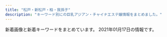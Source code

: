 ```yaml
---
title: "松戸・新松戸・柏・我孫子"
description: "キーワード別にの巨乳アジアン・チャイナエステ嬢情報をまとめました。"
---
```


新着画像と新着キーワードをまとめています。
2021年01月17日の情報です。

<DmmAffiliateIns />
<KeywordTable
  shops={
    [
    {
        "name": "\u9e97\u5b50",
        "img_links": [
            "http://hi-msg.com/reiko/images/p-1.png",
            "http://hi-msg.com/reiko/images/accl.jpg",
            "http://hi-msg.com/reiko/images/stabl.jpg",
            "http://hi-msg.com/reiko/images/p-5.png",
            "http://hi-msg.com/reiko/images/m4.png",
            "http://hi-msg.com/reiko/images/stal.png",
            "http://hi-msg.com/reiko/images/no.png",
            "http://hi-msg.com/reiko/images/recl.jpg",
            "http://hi-msg.com/reiko/images/p-3.png",
            "http://hi-msg.com/reiko/images/ll.png",
            "http://hi-msg.com/reiko/images/p-7.png",
            "http://hi-msg.com/reiko/images/m1.png",
            "http://hi-msg.com/reiko/images/p-2.png",
            "http://hi-msg.com/reiko/images/p-4.png",
            "http://hi-msg.com/reiko/images/staff-top.png",
            "http://hi-msg.com/reiko/images/m2.png",
            "http://hi-msg.com/reiko/images/m6.png",
            "http://hi-msg.com/reiko/images/m5.png",
            "http://hi-msg.com/reiko/images/m3.png"
        ],
        "keywords": {
            "86": 6,
            "C": 1,
            "D": 1
        },
        "url": "http://hi-msg.com/reiko/",
        "station": "JR\u677e\u6238\u99c5\u6771\u53e3"
    },
    {
        "station": "JR\u5357\u67cf\u99c5\u897f\u53e3",
        "name": "Love Love",
        "url": "http://www.lovelove.tech/",
        "img_links": [
            "http://www.lovelove.tech/img/01.jpg",
            "http://www.lovelove.tech/img/02.jpg",
            "http://www.lovelove.tech/img/images/nav_04.png",
            "http://www.lovelove.tech/img/images/nav_05.png",
            "http://www.lovelove.tech/img/images/nav_03.png",
            "http://www.lovelove.tech/img/images/nav_01.png",
            "http://www.lovelove.tech/img/images/nav_06.png",
            "http://www.lovelove.tech/img/images/nav_02.png",
            "http://www.lovelove.tech/img/03.jpg"
        ],
        "keywords": {}
    },
    {
        "url": "http://hujinohana.este88.com/",
        "img_links": [
            "http://hujinohana.este88.com/images/kp3.png",
            "http://hujinohana.este88.com/images/qr.jpg",
            "http://hujinohana.este88.com/gals/yuki1.jpg",
            "http://hujinohana.este88.com/images/info.png",
            "http://hujinohana.este88.com/gals/yuri1.jpg",
            "http://hujinohana.este88.com/images/kp1.png",
            "http://hujinohana.este88.com/gals/eri1.jpg",
            "http://hujinohana.este88.com/img/r05.jpg",
            "http://hujinohana.este88.com/gals/risa1.jpg",
            "http://hujinohana.este88.com/img/r01.jpg",
            "http://hujinohana.este88.com/images/kp2.png",
            "http://hujinohana.este88.com/gals/coco1.jpg",
            "http://hujinohana.este88.com/images/mens-esthe2.png",
            "http://hujinohana.este88.com/img/r04.jpg",
            "http://hujinohana.este88.com/img/r03.jpg",
            "http://hujinohana.este88.com/gals/yuyu1.jpg",
            "http://hujinohana.este88.com/img/r02.jpg"
        ],
        "name": "\u85e4\u306e\u82b1",
        "keywords": {},
        "station": "JR\u65b0\u677e\u6238\u99c5"
    },
    {
        "station": "JR\u5317\u677e\u6238\u99c5\u6771\u53e3",
        "url": "http://sora.jpn.cm/",
        "img_links": [
            "http://sora.jpn.cm/images/room4.jpg",
            "http://sora.jpn.cm/images/s_info.png",
            "http://sora.jpn.cm/photos/sites/31/2020/10/2020102911360879.jpg",
            "http://sora.jpn.cm/images/s_link.jpg",
            "http://sora.jpn.cm/images/1.jpg",
            "http://sora.jpn.cm/images/3.jpg",
            "http://sora.jpn.cm/images/room3.jpg",
            "http://sora.jpn.cm/images/top.png",
            "http://sora.jpn.cm/images/4.jpg",
            "http://sora.jpn.cm/photos/sites/31/2020/10/2020102911355577.jpg",
            "http://sora.jpn.cm/images/s_staff.jpg",
            "http://sora.jpn.cm/images/mobile.jpg",
            "http://sora.jpn.cm/images/2.jpg",
            "http://sora.jpn.cm/photos/sites/31/2020/09/2020091914553512.jpg",
            "http://sora.jpn.cm/images/line1.png",
            "http://sora.jpn.cm/images/room2.jpg",
            "http://sora.jpn.cm/images/room1.jpg",
            "http://sora.jpn.cm/photos/sites/31/2020/10/2020102911354122.jpg"
        ],
        "keywords": {
            "C": 12,
            "85": 15,
            "D": 20,
            "86": 5
        },
        "name": "\u60a0\u697d"
    },
    {
        "url": "http://www.hatsukoi.xyz/",
        "name": "\u521d\u604b",
        "keywords": {
            "\u4e73": 3
        },
        "img_links": [
            "http://www.hatsukoi.xyz/webstyle/m4.jpg",
            "http://www.hatsukoi.xyz/uploads/201202/1-201202152G1460.jpg",
            "http://www.hatsukoi.xyz/uploads/201128/1-20112Q0305T50.jpg",
            "http://www.hatsukoi.xyz/uploads/201128/1-20112Q02959553.jpg",
            "http://www.hatsukoi.xyz/webstyle/m1.jpg",
            "http://www.hatsukoi.xyz/uploads/200706/1-200F6153052L7.jpg",
            "http://www.hatsukoi.xyz/uploads/201202/1-20120215242J41.jpg",
            "http://www.hatsukoi.xyz/webstyle/tel2.png",
            "http://www.hatsukoi.xyz/uploads/201128/1-20112Q64955633.jpg",
            "http://www.hatsukoi.xyz/webstyle/rsubt1.png",
            "http://www.hatsukoi.xyz/uploads/201128/1-20112Q02ZLc.jpg",
            "http://www.hatsukoi.xyz/uploads/201128/1-20112Q031213W.jpg",
            "http://www.hatsukoi.xyz/webstyle/rsubt7.png",
            "http://www.hatsukoi.xyz/webstyle/rsubt2.png",
            "http://www.hatsukoi.xyz/webstyle/rsubt6.png",
            "http://www.hatsukoi.xyz/uploads/201128/1-20112Q02T3926.jpg",
            "http://www.hatsukoi.xyz/webstyle/slider-img001.jpg",
            "http://www.hatsukoi.xyz/uploads/allimg/201202/1-201202152935.jpg",
            "http://www.hatsukoi.xyz/uploads/allimg/201202/1-201202152459.jpg",
            "http://www.hatsukoi.xyz/uploads/allimg/201202/1-201202152P0.jpg",
            "http://www.hatsukoi.xyz/webstyle/rsubt5.png",
            "http://www.hatsukoi.xyz/webstyle/m2.jpg",
            "http://www.hatsukoi.xyz/webstyle/rsubt3.png",
            "http://www.hatsukoi.xyz/webstyle/rsubt4.png",
            "http://www.hatsukoi.xyz/uploads/201128/1-20112Q03139493.jpg",
            "http://www.hatsukoi.xyz/webstyle/m6.jpg",
            "http://www.hatsukoi.xyz/uploads/201128/1-20112Q02R0401.jpg",
            "http://www.hatsukoi.xyz/uploads/201202/1-201202152U2910.jpg"
        ],
        "station": "JR\u65b0\u516b\u67f1\u99c5"
    },
    {
        "keywords": {
            "87": 4,
            "86": 7,
            "82": 1,
            "C": 54,
            "D": 17,
            "E": 1,
            "83": 5,
            "84": 1,
            "85": 11
        },
        "station": "JR\u677e\u6238\u99c5\u6771\u53e3",
        "name": "Pinky",
        "img_links": [
            "http://pinky.ests.jp/photos/sites/41/2018/02/2018021503571459.jpg",
            "http://pinky.ests.jp/photos/sites/41/2016/12/staff14.jpg",
            "http://pinky.ests.jp/photos/sites/41/2019/04/201904271525014.jpg",
            "http://pinky.ests.jp/images/pick.jpg",
            "http://pinky.ests.jp/photos/sites/41/2020/01/2020012717085182.jpg",
            "http://pinky.ests.jp/photos/sites/41/2018/09/201809050707425.jpg",
            "http://pinky.ests.jp/photos/sites/41/2020/07/2020070113444471.jpg",
            "http://pinky.ests.jp/photos/sites/41/2018/02/2018022305081948.jpg",
            "http://pinky.ests.jp/photos/sites/41/2018/05/2018052106183295.jpg",
            "http://pinky.ests.jp/photos/sites/41/2018/05/2018050207171151.jpg",
            "http://pinky.ests.jp/photos/sites/41/2019/08/2019082212000482.jpg",
            "http://pinky.ests.jp/photos/sites/41/2018/05/2018052407323023.jpg",
            "http://pinky.ests.jp/photos/sites/41/2019/01/2019011416495971.jpg",
            "http://pinky.ests.jp/photos/sites/41/2018/07/2018070904501423.jpg",
            "http://pinky.ests.jp/images/staff0.jpg",
            "http://pinky.ests.jp/photos/sites/41/2018/02/2018021206014711.jpg",
            "http://pinky.ests.jp/photos/sites/41/2018/02/2018021903035949.jpg",
            "http://pinky.ests.jp/images/room4.jpg",
            "http://pinky.ests.jp/photos/sites/41/2020/03/2020032718060170.jpg",
            "http://pinky.ests.jp/images/news.jpg",
            "http://pinky.ests.jp/photos/sites/41/2020/03/202003311902414.jpg",
            "http://pinky.ests.jp/images/room1.jpg",
            "http://pinky.ests.jp/photos/sites/41/2016/12/staff13.jpg",
            "http://pinky.ests.jp/photos/sites/41/2019/08/2019080916421967.jpg",
            "http://pinky.ests.jp/photos/sites/41/2020/01/2020012318124421.jpg",
            "http://pinky.ests.jp/photos/sites/41/2017/10/2017100310324927.jpg",
            "http://pinky.ests.jp/images/girl-z1.jpg",
            "http://pinky.ests.jp/photos/sites/41/2020/01/2020011612505779.jpg",
            "http://pinky.ests.jp/photos/sites/41/2018/07/2018070506262885.jpg",
            "http://pinky.ests.jp/photos/sites/41/2017/11/2017111705455167.jpg",
            "http://pinky.ests.jp/images/s_staff.png",
            "http://pinky.ests.jp/photos/sites/41/2019/01/2019012814280336.jpg",
            "http://pinky.ests.jp/photos/sites/41/2018/02/2018021404565599.jpg",
            "http://pinky.ests.jp/images/mobile.jpg",
            "http://pinky.ests.jp/photos/sites/41/2017/07/01.jpg",
            "http://pinky.ests.jp/images/s_link.png",
            "http://pinky.ests.jp/photos/sites/41/2018/12/2018122816184851.jpg",
            "http://pinky.ests.jp/photos/sites/41/2020/08/2020080710524457.jpg",
            "http://pinky.ests.jp/photos/sites/41/2020/01/2020011013071324.jpg",
            "http://pinky.ests.jp/photos/sites/41/2017/10/2017102104274221.jpeg",
            "http://pinky.ests.jp/photos/sites/41/2017/10/2017100310321223.jpg",
            "http://pinky.ests.jp/photos/sites/41/2018/05/2018051009221193.jpg",
            "http://pinky.ests.jp/images/girl-z2.jpg",
            "http://pinky.ests.jp/photos/sites/41/2019/05/2019050315541711.jpg",
            "http://pinky.ests.jp/photos/sites/41/2020/07/2020073117282581.jpg",
            "http://pinky.ests.jp/photos/sites/41/2017/09/2017091609572086.jpg",
            "http://pinky.ests.jp/photos/sites/41/2020/12/2020122317221995.jpg",
            "http://pinky.ests.jp/images/top.png",
            "http://pinky.ests.jp/photos/sites/41/2021/01/2021010819010483.jpg",
            "http://pinky.ests.jp/images/room3.jpg",
            "http://pinky.ests.jp/images/room2.jpg",
            "http://pinky.ests.jp/photos/sites/41/2019/03/2019032615535586.jpg",
            "http://pinky.ests.jp/photos/sites/41/2020/01/2020011013071732.jpg",
            "http://pinky.ests.jp/photos/sites/41/2018/04/2018041109544793.jpg",
            "http://pinky.ests.jp/photos/sites/41/2018/06/2018061105211179.jpg",
            "http://pinky.ests.jp/photos/sites/41/2019/08/2019082212025765.jpg",
            "http://pinky.ests.jp/photos/sites/41/2017/03/2.jpg"
        ],
        "url": "http://pinky.ests.jp/"
    },
    {
        "img_links": [
            "http://sobaniirune.iest.jp/images/top/top_01.jpg",
            "http://sobaniirune.iest.jp/images/page_top.png",
            "http://sobaniirune.iest.jp/images/staff_image/staf_01b.jpg",
            "http://sobaniirune.iest.jp/images/top/top_06.jpg",
            "http://sobaniirune.iest.jp/images/top/top_08.png",
            "http://sobaniirune.iest.jp/images/home/top.jpg",
            "http://sobaniirune.iest.jp/images/top/top_05.jpg",
            "http://sobaniirune.iest.jp/images/top/top_03.jpg",
            "http://sobaniirune.iest.jp/images/top/top_04.jpg",
            "http://sobaniirune.iest.jp/images/top/top_02.jpg"
        ],
        "keywords": {},
        "name": "\u305d\u3070\u306b\u3044\u308b\u306d",
        "url": "http://sobaniirune.iest.jp/",
        "station": "JR\u99ac\u6a4b\u99c5\u897f\u53e3"
    },
    {
        "url": "http://rosesea.info/",
        "station": "JR\u65b0\u677e\u6238\u99c5",
        "img_links": [
            "http://rosesea.info/i/img/sta7.jpg",
            "http://rosesea.info/img/s10.jpg",
            "http://rosesea.info/img/s7.jpg",
            "http://rosesea.info/i/img/sta10.jpg",
            "http://rosesea.info/img/sta13.jpg",
            "http://rosesea.info/i/img/sta8.jpg",
            "http://rosesea.info/i/img/r2.jpg",
            "http://rosesea.info/i/img/sta12.jpg",
            "http://rosesea.info/img/st05.jpg",
            "http://rosesea.info/i/img/sta2.jpg",
            "http://rosesea.info/i/img/sta13.jpg",
            "http://rosesea.info/i/img/sta6.jpg",
            "http://rosesea.info/i/img/r1.jpg",
            "http://rosesea.info/i/img/acc.jpg",
            "http://rosesea.info/img/sta11.jpg",
            "http://rosesea.info/img/st8.jpg",
            "http://rosesea.info/img/st7.jpg",
            "http://rosesea.info/img/mo.png",
            "http://rosesea.info/img/sta3.jpg",
            "http://rosesea.info/i/img/r4.jpg",
            "http://rosesea.info/img/r9.jpg",
            "http://rosesea.info/img/s11.jpg",
            "http://rosesea.info/img/sta9.jpg",
            "http://rosesea.info/img/sta5.jpg",
            "http://rosesea.info/img/s8.jpg",
            "http://rosesea.info/img/botton.jpg",
            "http://rosesea.info/img/st11.jpg",
            "http://rosesea.info/i/img/sta3.jpg",
            "http://rosesea.info/i/img/sta5.jpg",
            "http://rosesea.info/img/s9.jpg",
            "http://rosesea.info/i/img/sta9.jpg",
            "http://rosesea.info/img/sta12.jpg",
            "http://rosesea.info/img/st9.jpg",
            "http://rosesea.info/img/sta10.jpg",
            "http://rosesea.info/img/st3.jpg",
            "http://rosesea.info/img/sta7.jpg",
            "http://rosesea.info/img/s13.jpg",
            "http://rosesea.info/img/sta4.jpg",
            "http://rosesea.info/img/sta8.jpg",
            "http://rosesea.info/img/st13.jpg",
            "http://rosesea.info/img/sta1.jpg",
            "http://rosesea.info/img/st6.jpg",
            "http://rosesea.info/i/img/sta11.jpg",
            "http://rosesea.info/img/st10.jpg",
            "http://rosesea.info/img/s6.jpg",
            "http://rosesea.info/img/st5.jpg",
            "http://rosesea.info/i/img/sta1.jpg",
            "http://rosesea.info/img/s12.jpg",
            "http://rosesea.info/img/st12.jpg",
            "http://rosesea.info/i/img/sta4.jpg",
            "http://rosesea.info/img/sta6.jpg",
            "http://rosesea.info/i/img/r3.jpg",
            "http://rosesea.info/img/st4.jpg",
            "http://rosesea.info/img/s5.jpg",
            "http://rosesea.info/img/st1.jpg",
            "http://rosesea.info/img/fla.jpg"
        ],
        "name": "Rose Sea",
        "keywords": {
            "86": 7,
            "88": 1,
            "C": 21,
            "F": 1,
            "87": 2,
            "E": 2,
            "D": 7,
            "84": 2
        }
    },
    {
        "station": "JR\u65b0\u516b\u67f1\u99c5",
        "url": "http://tagurou.xyz.mn/",
        "name": "\u6e80\u5929\u661f",
        "img_links": [
            "http://tagurou.xyz.mn/photos/sites/6/2019/09/2019091016392780.jpg",
            "http://tagurou.xyz.mn/images/top.jpg",
            "http://tagurou.xyz.mn/photos/sites/6/2020/11/2020113008475911.jpg",
            "http://tagurou.xyz.mn/photos/sites/6/2019/05/2019051010374753.jpg",
            "http://tagurou.xyz.mn/photos/sites/6/2019/09/2019092511413276.jpg",
            "http://tagurou.xyz.mn/photos/sites/6/2019/03/2019030418105444.jpg",
            "http://tagurou.xyz.mn/photos/sites/6/2019/05/201905231327331.jpg",
            "http://tagurou.xyz.mn/photos/sites/6/2019/11/2019111303001243.jpg",
            "http://tagurou.xyz.mn/images/info.jpg",
            "http://tagurou.xyz.mn/images/room1.jpg",
            "http://tagurou.xyz.mn/images/room3.jpg",
            "http://tagurou.xyz.mn/photos/sites/6/2019/03/2019030917094368.jpg",
            "http://tagurou.xyz.mn/photos/sites/6/2019/11/2019111303001512.jpg",
            "http://tagurou.xyz.mn/photos/sites/6/2019/11/2019110404544922.jpg",
            "http://tagurou.xyz.mn/photos/sites/6/2020/03/2020030706483424.jpg",
            "http://tagurou.xyz.mn/images/s_link.jpg",
            "http://tagurou.xyz.mn/images/room2.jpg",
            "http://tagurou.xyz.mn/photos/sites/6/2019/08/201908131018080.jpg",
            "http://tagurou.xyz.mn/photos/sites/6/2020/01/2020010910135316.jpg",
            "http://tagurou.xyz.mn/photos/sites/6/2019/09/2019091016461939.jpg",
            "http://tagurou.xyz.mn/images/s_news.jpg",
            "http://tagurou.xyz.mn/images/s_staff.jpg",
            "http://tagurou.xyz.mn/photos/sites/6/2020/03/2020030706483054.jpg",
            "http://tagurou.xyz.mn/photos/sites/6/2019/12/2019120408461554.jpg",
            "http://tagurou.xyz.mn/images/mobile.jpg",
            "http://tagurou.xyz.mn/images/room4.jpg",
            "http://tagurou.xyz.mn/photos/sites/6/2019/12/2019122007323851.jpg",
            "http://tagurou.xyz.mn/photos/sites/6/2020/01/202001030529215.jpg",
            "http://tagurou.xyz.mn/photos/sites/6/2019/10/2019102414385819.jpg",
            "http://tagurou.xyz.mn/photos/sites/6/2019/03/201903181033330.jpg",
            "http://tagurou.xyz.mn/photos/sites/6/2019/10/2019102903281868.jpg",
            "http://tagurou.xyz.mn/photos/sites/6/2019/05/201905311324065.jpg",
            "http://tagurou.xyz.mn/photos/sites/6/2019/11/2019111805350313.jpg",
            "http://tagurou.xyz.mn/photos/sites/6/2019/03/2019030416515471.jpg",
            "http://tagurou.xyz.mn/photos/sites/6/2019/03/201903041651535.jpg",
            "http://tagurou.xyz.mn/photos/sites/6/2019/12/2019120408461259.jpg"
        ],
        "keywords": {
            "87": 3,
            "D": 17,
            "E": 4,
            "88": 1,
            "C": 29,
            "86": 11,
            "85": 6
        }
    },
    {
        "img_links": [
            "http://roarii.esmens.com/css/nav/nav-003.png",
            "http://roarii.esmens.com/css/foot-tel.png",
            "http://roarii.esmens.com/css/topright0002.jpg",
            "http://roarii.esmens.com/css/nav/nav-005.png",
            "http://roarii.esmens.com/css/staff/staff08-b.jpg",
            "http://roarii.esmens.com/css/staff/staff06-b.jpg",
            "http://roarii.esmens.com/css/staff/staff06-c.jpg",
            "http://roarii.esmens.com/css/staff/staff02-a.jpg",
            "http://roarii.esmens.com/css/nav/nav-006.png",
            "http://roarii.esmens.com/css/staff/staff05-b.jpg",
            "http://roarii.esmens.com/css/nav/nav-002.png",
            "http://roarii.esmens.com/css/staff/staff07-a.jpg",
            "http://roarii.esmens.com/css/staff/staff010-a.jpg",
            "http://roarii.esmens.com/css/staff/staff07-b.jpg",
            "http://roarii.esmens.com/css/staff/staff05-a.jpg",
            "http://roarii.esmens.com/css/tel.png",
            "http://roarii.esmens.com/css/staff/staff010-b.jpg",
            "http://roarii.esmens.com/css/c001.jpg",
            "http://roarii.esmens.com/css/nav/nav-004.png",
            "http://roarii.esmens.com/css/nav/nav-001.png",
            "http://roarii.esmens.com/css/staff/staff08-a.jpg"
        ],
        "url": "http://roarii.esmens.com/",
        "keywords": {
            "85": 1,
            "93": 1,
            "90": 1,
            "D": 2,
            "89": 1,
            "95": 2,
            "F": 3
        },
        "name": "\u30ed\u30fc\u30e4\u30ea",
        "station": "\u516b\u67f1\u99c5\u5317\u53e3"
    },
    {
        "img_links": [
            "http://more.esthe.me/images/s_staff1.jpg",
            "http://more.esthe.me/images/room2.jpg",
            "http://more.esthe.me/photos/sites/16/2020/02/2020021410253554.jpg",
            "http://more.esthe.me/images/n1.jpg",
            "http://more.esthe.me/images/top.png",
            "http://more.esthe.me/images/nbj3.jpg",
            "http://more.esthe.me/photos/sites/16/2020/02/2020021507120355.jpg",
            "http://more.esthe.me/images/mobile.jpg",
            "http://more.esthe.me/photos/sites/16/2020/02/2020021410255893.jpg",
            "http://more.esthe.me/images/s_news.jpg",
            "http://more.esthe.me/photos/sites/16/2020/02/202002141025341.jpg",
            "http://more.esthe.me/photos/sites/16/2020/02/2020021410255719.jpg",
            "http://more.esthe.me/images/s_staff.jpg",
            "http://more.esthe.me/images/s_face.jpg",
            "http://more.esthe.me/images/line.jpg",
            "http://more.esthe.me/images/s_mobile.jpg",
            "http://more.esthe.me/images/nbj1.jpg",
            "http://more.esthe.me/photos/sites/16/2020/02/2020021507090635.jpg",
            "http://more.esthe.me/images/s_link.jpg",
            "http://more.esthe.me/images/n3.jpg",
            "http://more.esthe.me/images/s_pick.jpg",
            "http://more.esthe.me/images/room3.jpg",
            "http://more.esthe.me/photos/sites/16/2020/02/2020021410253522.jpg",
            "http://more.esthe.me/photos/sites/16/2020/02/2020021410254527.jpg",
            "http://more.esthe.me/photos/sites/16/2020/10/202010120642207.jpg",
            "http://more.esthe.me/images/face_bj.jpg",
            "http://more.esthe.me/images/room1.jpg",
            "http://more.esthe.me/images/face_bj3.jpg"
        ],
        "url": "http://more.esthe.me/",
        "name": "MORE\u30fb\u30e2\u30a2",
        "station": "JR\u67cf\u99c5\u5357\u53e3",
        "keywords": {
            "86": 9,
            "D": 6,
            "C": 15
        }
    },
    {
        "url": "http://www.nekomusume.iesjp.com/",
        "keywords": {
            "D": 48,
            "87": 44,
            "C": 4,
            "90": 4,
            "86": 4,
            "E": 4,
            "88": 4
        },
        "station": "\u65b0\u938c\u30f6\u8c37\u99c5",
        "img_links": [
            "http://www.nekomusume.iesjp.com/files/002.jpg",
            "http://www.nekomusume.iesjp.com/images/index_sm.png",
            "http://www.nekomusume.iesjp.com/files/039.jpg",
            "http://www.nekomusume.iesjp.com/files/042.jpg",
            "http://www.nekomusume.iesjp.com/files/024.jpg",
            "http://www.nekomusume.iesjp.com/files/034-02.jpg",
            "http://www.nekomusume.iesjp.com/images/icon_staff.png",
            "http://www.nekomusume.iesjp.com/files/019.jpg",
            "http://www.nekomusume.iesjp.com/images/mainImg_sub.jpg",
            "http://www.nekomusume.iesjp.com/files/040.jpg",
            "http://www.nekomusume.iesjp.com/files/042-02.jpg",
            "http://www.nekomusume.iesjp.com/files/036-02.jpg",
            "http://www.nekomusume.iesjp.com/files/038-02.jpg",
            "http://www.nekomusume.iesjp.com/files/038.jpg",
            "http://www.nekomusume.iesjp.com/files/004.jpg",
            "http://www.nekomusume.iesjp.com/images/icon_tel.png",
            "http://www.nekomusume.iesjp.com/files/002-02.jpg",
            "http://www.nekomusume.iesjp.com/files/040-02.jpg",
            "http://www.nekomusume.iesjp.com/images/icon_info.png",
            "http://www.nekomusume.iesjp.com/files/008-02.jpg",
            "http://www.nekomusume.iesjp.com/files/037-02.jpg",
            "http://www.nekomusume.iesjp.com/files/008.jpg",
            "http://www.nekomusume.iesjp.com/files/037.jpg",
            "http://www.nekomusume.iesjp.com/files/034.jpg",
            "http://www.nekomusume.iesjp.com/files/036.jpg",
            "http://www.nekomusume.iesjp.com/files/031-02.jpg",
            "http://www.nekomusume.iesjp.com/files/035-02.jpg",
            "http://www.nekomusume.iesjp.com/files/004-02.jpg",
            "http://www.nekomusume.iesjp.com/files/031.jpg",
            "http://www.nekomusume.iesjp.com/files/039-02.jpg",
            "http://www.nekomusume.iesjp.com/images/icon_top.png",
            "http://www.nekomusume.iesjp.com/files/035.jpg",
            "http://www.nekomusume.iesjp.com/images/btn2.png",
            "http://www.nekomusume.iesjp.com/files/019-02.jpg",
            "http://www.nekomusume.iesjp.com/files/024-02.jpg"
        ],
        "name": "\u732b\u5a18 -\u306d\u3053\u3080\u3059\u3081-"
    },
    {
        "keywords": {
            "D": 10,
            "88": 10
        },
        "url": "http://yura-kunitachi.xyz/",
        "station": "JR\u67cf\u99c5\u6771\u53e3",
        "name": "\u30d0\u30cb\u30e9",
        "img_links": [
            "http://yura-kunitachi.xyz/_src/25915984/navifooter_11.png",
            "http://yura-kunitachi.xyz/_src/25915819/qr.png",
            "http://yura-kunitachi.xyz/_src/25915990/navifooter_14.png",
            "http://yura-kunitachi.xyz/_src/25915992/navifooter_15.png",
            "http://yura-kunitachi.xyz/_src/28869611/wechatimg7949.jpg",
            "http://yura-kunitachi.xyz/_src/25915985/navifooter_12.png",
            "http://yura-kunitachi.xyz/_src/25916025/slider.jpg",
            "http://yura-kunitachi.xyz/_src/28406871/wechatimg7951.jpg",
            "http://yura-kunitachi.xyz/_src/25915986/navifooter_12.png",
            "http://yura-kunitachi.xyz/_src/28086277/profile_05.png",
            "http://yura-kunitachi.xyz/_src/28590305/wechatimg7951.jpg",
            "http://yura-kunitachi.xyz/_src/28086492/wechatimg7950.jpg",
            "http://yura-kunitachi.xyz/_src/28590303/wechatimg7951.jpg",
            "http://yura-kunitachi.xyz/_src/28590304/wechatimg7951.jpg",
            "http://yura-kunitachi.xyz/_src/27691105/wechatimg7952.jpg",
            "http://yura-kunitachi.xyz/_src/25915982/line.png",
            "http://yura-kunitachi.xyz/_src/25915818/about.jpg",
            "http://yura-kunitachi.xyz/_src/25916058/_igp5075.jpg",
            "http://yura-kunitachi.xyz/_src/28406934/wechatimg7950.jpg",
            "http://yura-kunitachi.xyz/_src/25916003/navifooter_17.png",
            "http://yura-kunitachi.xyz/_src/25915833/notice.png",
            "http://yura-kunitachi.xyz/_src/27691106/wechatimg7952.jpg",
            "http://yura-kunitachi.xyz/_src/25916057/_igp5075.jpg",
            "http://yura-kunitachi.xyz/_src/25915878/_igp5078.jpg",
            "http://yura-kunitachi.xyz/_src/25915877/_igp5078.jpg",
            "http://yura-kunitachi.xyz/_src/28406935/wechatimg7950.jpg",
            "http://yura-kunitachi.xyz/_src/28406947/profile_05.png",
            "http://yura-kunitachi.xyz/_src/27691103/wechatimg7952.jpg",
            "http://yura-kunitachi.xyz/_src/25915912/navistaff-2.png",
            "http://yura-kunitachi.xyz/_src/28590466/profile_05.png",
            "http://yura-kunitachi.xyz/_src/25915908/navitop-2.png",
            "http://yura-kunitachi.xyz/_src/25915983/navifooter_11.png",
            "http://yura-kunitachi.xyz/_src/28590290/wechatimg7949.jpg",
            "http://yura-kunitachi.xyz/_src/25915914/navigallery-2.png",
            "http://yura-kunitachi.xyz/_src/25915988/navifooter_13.png",
            "http://yura-kunitachi.xyz/_src/25915989/navifooter_14.png",
            "http://yura-kunitachi.xyz/_src/25916002/navifooter_17.png",
            "http://yura-kunitachi.xyz/_src/28406936/wechatimg7950.jpg",
            "http://yura-kunitachi.xyz/_src/25915816/notice.png",
            "http://yura-kunitachi.xyz/_src/28869613/wechatimg7949.jpg",
            "http://yura-kunitachi.xyz/_src/28869511/wechatimg7952.jpg",
            "http://yura-kunitachi.xyz/_src/25915993/navifooter_16.png",
            "http://yura-kunitachi.xyz/_src/25915991/navifooter_15.png",
            "http://yura-kunitachi.xyz/_src/28869612/wechatimg7949.jpg",
            "http://yura-kunitachi.xyz/_src/25915987/navifooter_13.png",
            "http://yura-kunitachi.xyz/_src/28869730/profile_05.png",
            "http://yura-kunitachi.xyz/_src/25915994/navifooter_16.png"
        ]
    },
    {
        "img_links": [
            "http://www.relax-kaede.com/optImg/31355/item/1549190/front_240_0.jpg",
            "http://www.relax-kaede.com/mobileImg/31355/item/1572611/front_75_0.jpg",
            "http://www.relax-kaede.com/mobileImg/31355/item/1587007/front_75_0.jpg",
            "http://www.relax-kaede.com/optImg/31355/item/1521805/front_240_0.jpg",
            "http://www.relax-kaede.com/optImg/31355/item/1579794/front_180_240.jpg",
            "http://www.relax-kaede.com/mobileImg/31355/item/1587008/front_162_0.jpg",
            "http://www.relax-kaede.com/optImg/31355/item/1601793/front_240_0.jpg",
            "http://www.relax-kaede.com/optImg/31355/item/1572611/front_240_0.jpg",
            "http://www.relax-kaede.com/upFu8/31355/officialFreecontents/82458/otoiawasekotira.jpg",
            "http://www.relax-kaede.com/optImg/31355/item/1557719/front_180_240.jpg",
            "http://www.relax-kaede.com/upFu8/31355/officialFreecontents/82064/smartPhoneBanner.jpg",
            "http://www.relax-kaede.com/upFu8/31355/official/officialConf/logosmartphone/img/headerLogo.png",
            "http://www.relax-kaede.com/optImg/31355/item/1587007/front_240_0.jpg",
            "http://www.relax-kaede.com/optImg/31355/item/1521805/12476628_51_68.jpg",
            "http://www.relax-kaede.com/mobileImg/31355/item/1601793/front_75_0.jpg",
            "http://www.relax-kaede.com/upFu8/31355/official/officialConf/access/img/subTitleArrow.png",
            "http://www.relax-kaede.com/optImg/31355/item/1601793/12999240_300_400.jpg",
            "http://www.relax-kaede.com/upFu8/31355/official/officialConf/job/img/subTitleArrow.png",
            "http://www.relax-kaede.com/optImg/31355/item/1587007/front_180_240.jpg",
            "http://www.relax-kaede.com/optImg/31355/item/1566048/front_240_0.jpg",
            "http://www.relax-kaede.com/optImg/31355/item/1516919/front_180_240.jpg",
            "http://www.relax-kaede.com/optImg/31355/item/1562661/front_180_240.jpg",
            "http://www.relax-kaede.com/mobileImg/31355/item/1549190/11991814_120_160.jpg",
            "http://www.relax-kaede.com/mobileImg/31355/item/1549190/front_75_0.jpg",
            "http://www.relax-kaede.com/optImg/31355/item/1559927/front_180_240.jpg",
            "http://www.relax-kaede.com/optImg/31355/item/1506841/front_180_240.jpg",
            "http://www.relax-kaede.com/upFu8/31355/official/officialConf/parts/imgMenu/itemList.png",
            "http://www.relax-kaede.com/s/img/fdc_displayArrowUp0_alpha.png",
            "http://www.relax-kaede.com/optImg/31355/item/1587008/front_240_0.jpg",
            "http://www.relax-kaede.com/optImg/31355/item/1555355/front_180_240.jpg",
            "http://www.relax-kaede.com/upFu8/31355/officialFreecontents/84162/img_newsListBgTop.jpg",
            "https://www.relax-kaede.com/mobileImg/31355/item/1549190/11991814_120_160.jpg",
            "http://www.relax-kaede.com/optImg/31355/item/1557719/12111888_51_68.jpg",
            "http://www.relax-kaede.com/optImg/31355/item/1593000/12811391_51_68.jpg",
            "http://www.relax-kaede.com/optImg/31355/item/1516919/front_240_0.jpg",
            "http://www.relax-kaede.com/optImg/31355/item/1555355/12811432_51_68.jpg",
            "http://www.relax-kaede.com/upFu8/31355/officialFreecontents/82071/jobBanner2.jpg",
            "http://www.relax-kaede.com/optImg/31355/item/1521805/photoMailDiary/4149507_300_0.jpg",
            "http://www.relax-kaede.com/mobileImg/31355/item/1601793/front_162_0.jpg",
            "http://www.relax-kaede.com/optImg/31355/item/1521805/photoMailDiary/4149507_600_0.jpg",
            "http://www.relax-kaede.com/optImg/31355/item/1566048/12304173_51_68.jpg",
            "http://www.relax-kaede.com/optImg/31355/item/1572611/front_180_240.jpg",
            "http://www.relax-kaede.com/upFu8/31355/official/officialConf/parts/imgMenu/jobHover.png",
            "http://www.relax-kaede.com/s/img/telToIcon_alpha.png",
            "http://www.relax-kaede.com/optImg/31355/item/1521805/front_180_240.jpg",
            "http://www.relax-kaede.com/upFu8/31355/official/officialConf/item/img/photoMailDiaryIconImage.png",
            "http://www.relax-kaede.com/upFu8/31355/official/officialConf/itemlist/img/todayIconImage.png",
            "http://www.relax-kaede.com/s/img/fdc_phoneIcon0_alpha.png",
            "http://www.relax-kaede.com/optImg/31355/item/1557719/12111888_300_400.jpg",
            "http://www.relax-kaede.com/optImg/31355/item/1549190/front_180_240.jpg",
            "http://www.relax-kaede.com/optImg/31355/shopEvent/98803_0_0.jpg",
            "http://www.relax-kaede.com/optImg/31355/item/1506841/front_240_0.jpg",
            "http://www.relax-kaede.com/optImg/31355/item/1516919/11519677_51_68.jpg",
            "http://www.relax-kaede.com/upFu8/31355/official/officialConf/parts/img/pcSliderImg6.jpg",
            "http://www.relax-kaede.com/optImg/31355/item/1555355/12811432_280_373.jpg",
            "http://www.relax-kaede.com/optImg/31355/item/1562661/12192470_300_400.jpg",
            "http://www.relax-kaede.com/mobileImg/31355/item/1549190/11991814_200_200.jpg",
            "http://www.relax-kaede.com/upFu8/31355/official/officialConf/item/img/todayIconImage.png",
            "http://www.relax-kaede.com/optImg/31355/item/1549190/11991814_300_400.jpg",
            "http://www.relax-kaede.com/optImg/31355/item/1601793/12999240_51_68.jpg",
            "http://www.relax-kaede.com/upFu8/31355/official/officialConf/parts/img/pcSliderImg5.jpg",
            "http://www.relax-kaede.com/optImg/31355/item/1555355/12811432_300_400.jpg",
            "http://www.relax-kaede.com/optImg/31355/item/1557719/front_240_0.jpg",
            "http://www.relax-kaede.com/upFu8/31355/official/officialConf/logo/img/headerLogo.png",
            "http://www.relax-kaede.com/upFu8/31355/official/officialConf/item/img/itemCommentTitle.jpg",
            "http://www.relax-kaede.com/mobileImg/31355/item/1593000/front_162_0.jpg",
            "http://www.relax-kaede.com/optImg/31355/item/1521805/12476628_300_400.jpg",
            "http://www.relax-kaede.com/upFu8/31355/official/officialConf/partssmartphone/img/smartPhoneSliderImg7.jpg",
            "http://www.relax-kaede.com/optImg/31355/item/1587008/12998826_300_400.jpg",
            "http://www.relax-kaede.com/upFu8/31355/official/officialConf/parts/imgMenu/rateHover.png",
            "http://www.relax-kaede.com/optImg/31355/item/1559927/12153969_51_68.jpg",
            "http://www.relax-kaede.com/optImg/31355/item/1587007/12672603_300_400.jpg",
            "http://www.relax-kaede.com/mobileImg/31355/item/1601793/12999240_500_0.jpg",
            "http://www.relax-kaede.com/optImg/31355/item/1566048/12304173_300_400.jpg",
            "http://www.relax-kaede.com/optImg/31355/item/1601793/front_180_240.jpg",
            "http://www.relax-kaede.com/upFu8/31355/official/officialConf/parts/imgMenu/mainHover.png",
            "http://www.relax-kaede.com/s/img/fdc_listArrowImage0_alpha.png",
            "http://www.relax-kaede.com/upFu8/31355/officialFreecontents/82059/bgTop.png",
            "http://www.relax-kaede.com/optImg/31355/item/1572611/12507795_300_400.jpg",
            "http://www.relax-kaede.com/optImg/31355/item/1559927/12153969_300_400.jpg",
            "http://www.relax-kaede.com/optImg/31355/item/1587652/front_240_0.jpg",
            "http://www.relax-kaede.com/upFu8/31355/official/officialConf/parts/imgMenu/job.png",
            "http://www.relax-kaede.com/upFu8/31355/official/officialConf/item/img/photoMailDiaryListTitle.jpg",
            "http://www.relax-kaede.com/optImg/31355/item/1516919/11519677_300_400.jpg",
            "http://www.relax-kaede.com/upFu8/31355/official/officialConf/parts/imgMenu/itemListHover.png",
            "http://www.relax-kaede.com/upFu8/31355/official/officialConf/logomobile/img/headerLogo.jpg",
            "http://www.relax-kaede.com/upFu8/31355/official/officialConf/parts/imgMenu/rate.png",
            "http://www.relax-kaede.com/optImg/31355/item/1587008/12998826_51_68.jpg",
            "http://www.relax-kaede.com/upFu8/31355/official/officialConf/parts/imgMenu/main.png",
            "http://www.relax-kaede.com/upFu8/31355/official/officialConf/item/img/managerCommentTitle.jpg",
            "http://www.relax-kaede.com/mobileImg/31355/item/1587008/front_75_0.jpg",
            "http://www.relax-kaede.com/optImg/31355/item/1566048/front_180_240.jpg",
            "http://www.relax-kaede.com/optImg/31355/item/1587008/12998826_280_373.jpg",
            "http://www.relax-kaede.com/upFu8/31355/official/officialConf/parts/img/newsListTitleIcon.png",
            "http://www.relax-kaede.com/upFu8/31355/official/officialConf/itemlist/img/photoMailDiaryIconImage.png",
            "http://www.relax-kaede.com/mobileImg/31355/item/1593000/front_75_0.jpg",
            "http://www.relax-kaede.com/optImg/31355/item/1593000/front_180_240.jpg",
            "http://www.relax-kaede.com/optImg/31355/shopEvent/98754_0_0.jpg",
            "http://www.relax-kaede.com/upFu8/31355/official/officialConf/partssmartphone/img/smartPhoneSliderImg6.jpg",
            "http://www.relax-kaede.com/optImg/31355/item/1506841/11643341_51_68.jpg",
            "http://www.relax-kaede.com/optImg/31355/item/1593000/front_240_0.jpg",
            "http://www.relax-kaede.com/optImg/31355/item/1559927/front_240_0.jpg",
            "http://www.relax-kaede.com/optImg/31355/item/1587652/front_180_240.jpg",
            "http://www.relax-kaede.com/optImg/31355/item/1593000/12811391_300_400.jpg",
            "http://www.relax-kaede.com/mobileImg/31355/item/1587008/12998826_500_0.jpg",
            "http://www.relax-kaede.com/mobileImg/31355/item/1555355/12811432_500_0.jpg",
            "http://www.relax-kaede.com/optImg/31355/shopEvent/98674_0_0.jpg",
            "http://www.relax-kaede.com/optImg/31355/item/1562661/12192470_51_68.jpg",
            "https://www.relax-kaede.com/upFu8/31355/official/officialConf/logomobile/img/headerLogo.jpg",
            "http://www.relax-kaede.com/optImg/31355/item/1555355/front_240_0.jpg",
            "http://www.relax-kaede.com/optImg/31355/item/1562661/front_240_0.jpg",
            "http://www.relax-kaede.com/optImg/31355/item/1587008/front_180_240.jpg",
            "http://www.relax-kaede.com/mobileImg/31355/item/1587652/front_75_0.jpg",
            "http://www.relax-kaede.com/optImg/31355/item/1572611/12507795_51_68.jpg",
            "http://www.relax-kaede.com/upFu8/31355/officialFreecontents/82058/topBanner2.jpg",
            "http://www.relax-kaede.com/optImg/31355/item/1587007/12672603_51_68.jpg",
            "http://www.relax-kaede.com/mobileImg/31355/item/1555355/front_75_0.jpg",
            "http://www.relax-kaede.com/optImg/31355/news/32984832_0_0.jpg",
            "http://www.relax-kaede.com/upFu8/31355/officialFreecontents/82068/mobileBanner.jpg",
            "http://www.relax-kaede.com/mobileImg/31355/item/1579794/front_75_0.jpg",
            "http://www.relax-kaede.com/optImg/31355/item/1506841/11643341_300_400.jpg",
            "http://www.relax-kaede.com/optImg/31355/item/1549190/11991814_51_68.jpg",
            "http://www.relax-kaede.com/mobileImg/31355/item/1562661/front_75_0.jpg",
            "http://www.relax-kaede.com/upFu8/31355/official/officialConf/parts/img/pcSliderImg7.jpg",
            "http://www.relax-kaede.com/mobileImg/31355/item/1555355/front_162_0.jpg",
            "http://www.relax-kaede.com/mobileImg/31355/item/1593000/12811391_500_0.jpg",
            "http://www.relax-kaede.com/upFu8/31355/official/officialConf/partssmartphone/img/smartPhoneSliderImg5.jpg",
            "http://www.relax-kaede.com/optImg/31355/item/1579794/front_240_0.jpg"
        ],
        "url": "http://www.relax-kaede.com/",
        "station": "JR\u677e\u6238\u99c5\u897f\u53e3",
        "keywords": {},
        "name": "\u6953\uff5e\u304b\u3048\u3067\uff5e"
    },
    {
        "keywords": {
            "D": 135,
            "86": 75,
            "E": 75,
            "85": 30,
            "87": 105
        },
        "img_links": [
            "http://mitsuka.ests.jp/photos/sites/20/2020/10/2020102808032533.jpg",
            "http://mitsuka.ests.jp/images/top.png",
            "http://mitsuka.ests.jp/photos/sites/20/2019/10/2019100207010087.jpg",
            "http://mitsuka.ests.jp/photos/sites/20/2020/01/2020011406585124.jpg",
            "http://mitsuka.ests.jp/images/s_link.png",
            "http://mitsuka.ests.jp/photos/sites/20/2019/10/2019100207010236.jpg",
            "http://mitsuka.ests.jp/images/room3.jpg",
            "http://mitsuka.ests.jp/images/s_staff.png",
            "http://mitsuka.ests.jp/photos/sites/20/2019/12/2019121608040655.jpg",
            "http://mitsuka.ests.jp/images/room4.jpg",
            "http://mitsuka.ests.jp/photos/sites/20/2020/07/2020072003581899.jpg",
            "http://mitsuka.ests.jp/photos/sites/20/2020/12/2020120104590314.jpg",
            "http://mitsuka.ests.jp/photos/sites/20/2020/06/2020062205143284.jpg",
            "http://mitsuka.ests.jp/photos/sites/20/2019/12/2019121608053268.jpg",
            "http://mitsuka.ests.jp/photos/sites/20/2020/06/202006080219203.jpg",
            "http://mitsuka.ests.jp/images/room2.jpg",
            "http://mitsuka.ests.jp/images/news.png",
            "http://mitsuka.ests.jp/photos/sites/20/2021/01/2021010805573876.jpg",
            "http://mitsuka.ests.jp/images/s3.jpg",
            "http://mitsuka.ests.jp/images/mobile.jpg",
            "http://mitsuka.ests.jp/images/s1.jpg",
            "http://mitsuka.ests.jp/photos/sites/20/2020/10/2020100907545181.jpg",
            "http://mitsuka.ests.jp/photos/sites/20/2020/02/2020022006113363.jpg",
            "http://mitsuka.ests.jp/images/room1.jpg",
            "http://mitsuka.ests.jp/photos/sites/20/2019/10/2019100207010162.jpg"
        ],
        "url": "http://mitsuka.ests.jp/",
        "name": "\u871c\u82b1\uff5e\u307f\u3064\u304b\uff5e",
        "station": "\u6d41\u5c71\u304a\u304a\u305f\u304b\u306e\u68ee\u99c5\u6771\u53e3"
    },
    {
        "img_links": [
            "http://www.mens-mizuki.com/files/111.jpg",
            "http://www.mens-mizuki.com/images/s_staff.png",
            "http://www.mens-mizuki.com/files/081.jpg",
            "http://www.mens-mizuki.com/files/009.jpg",
            "http://www.mens-mizuki.com/files/092-02.jpg",
            "http://www.mens-mizuki.com/files/022-02.jpg",
            "http://www.mens-mizuki.com/files/107-02.jpg",
            "http://www.mens-mizuki.com/files/079-02.jpg",
            "http://www.mens-mizuki.com/files/0130-02.jpg",
            "http://www.mens-mizuki.com/files/108.jpg",
            "http://www.mens-mizuki.com/images/top01.jpg",
            "http://www.mens-mizuki.com/files/009-02.jpg",
            "http://www.mens-mizuki.com/files/0134-02.jpg",
            "http://www.mens-mizuki.com/files/0133-02.jpg",
            "http://www.mens-mizuki.com/files/0136.jpg",
            "http://www.mens-mizuki.com/files/0136-02.jpg",
            "http://www.mens-mizuki.com/files/108-02.jpg",
            "http://www.mens-mizuki.com/files/001.jpg",
            "http://www.mens-mizuki.com/files/0134.jpg",
            "http://www.mens-mizuki.com/files/0130.jpg",
            "http://www.mens-mizuki.com/files/092.jpg",
            "http://www.mens-mizuki.com/files/021-02.jpg",
            "http://www.mens-mizuki.com/files/087.jpg",
            "http://www.mens-mizuki.com/files/094-02.jpg",
            "http://www.mens-mizuki.com/files/0133.jpg",
            "http://www.mens-mizuki.com/images/nbj3.jpg",
            "http://www.mens-mizuki.com/files/089-02.jpg",
            "http://www.mens-mizuki.com/files/0126-02.jpg",
            "http://www.mens-mizuki.com/files/105.jpg",
            "http://www.mens-mizuki.com/files/016-02.jpg",
            "http://www.mens-mizuki.com/files/087-02.jpg",
            "http://www.mens-mizuki.com/images/s_news.png",
            "http://www.mens-mizuki.com/files/079.jpg",
            "http://www.mens-mizuki.com/images/s_link.png",
            "http://www.mens-mizuki.com/files/013.jpg",
            "http://www.mens-mizuki.com/images/s_mobile.png",
            "http://www.mens-mizuki.com/files/089.jpg",
            "http://www.mens-mizuki.com/files/105-02.jpg",
            "http://www.mens-mizuki.com/files/107.jpg",
            "http://www.mens-mizuki.com/files/0129.jpg",
            "http://www.mens-mizuki.com/files/013-02.jpg",
            "http://www.mens-mizuki.com/files/001-02.jpg",
            "http://www.mens-mizuki.com/files/0126.jpg",
            "http://www.mens-mizuki.com/images/s_pick.png",
            "http://www.mens-mizuki.com/images/top02.jpg",
            "http://www.mens-mizuki.com/files/022.jpg",
            "http://www.mens-mizuki.com/files/016.jpg",
            "http://www.mens-mizuki.com/files/111-02.jpg",
            "http://www.mens-mizuki.com/images/girl-z1.jpg",
            "http://www.mens-mizuki.com/files/0129-02.jpg",
            "http://www.mens-mizuki.com/files/002.jpg",
            "http://www.mens-mizuki.com/files/080-02.jpg",
            "http://www.mens-mizuki.com/files/002-02.jpg",
            "http://www.mens-mizuki.com/files/080.jpg",
            "http://www.mens-mizuki.com/images/girl-z2.jpg",
            "http://www.mens-mizuki.com/files/021.jpg",
            "http://www.mens-mizuki.com/files/094.jpg",
            "http://www.mens-mizuki.com/images/mobile.jpg",
            "http://www.mens-mizuki.com/files/081-02.jpg"
        ],
        "url": "http://www.mens-mizuki.com/",
        "name": "U\uff06Me",
        "keywords": {
            "D": 30,
            "C": 48,
            "85": 10,
            "88": 4,
            "86": 16,
            "87": 12,
            "84": 2
        },
        "station": "JR\u677e\u6238\u99c5\u6771\u53e3"
    },
    {
        "name": "Abigale\u30fb\u30a2\u30d3\u30ac\u30ec",
        "img_links": [
            "http://abigale.xyz.mn/images/room2.jpg",
            "http://abigale.xyz.mn/photos/sites/48/2019/05/2019050811151212.jpg",
            "http://abigale.xyz.mn/photos/sites/48/2020/01/2020012709145867.jpg",
            "http://abigale.xyz.mn/photos/sites/48/2021/01/2021010809560453.jpg",
            "http://abigale.xyz.mn/photos/sites/48/2020/06/2020061501433120.jpg",
            "http://abigale.xyz.mn/photos/sites/48/2020/01/2020012309082794.jpg",
            "http://abigale.xyz.mn/photos/sites/48/2019/05/2019052610365364.jpg",
            "http://abigale.xyz.mn/photos/sites/48/2020/03/2020032709262998.jpg",
            "http://abigale.xyz.mn/photos/sites/48/2019/05/2019051007563328.jpg",
            "http://abigale.xyz.mn/photos/sites/48/2019/06/2019060707423993.jpg",
            "http://abigale.xyz.mn/photos/sites/48/2020/02/2020021201425066.jpg",
            "http://abigale.xyz.mn/images/tel.png",
            "http://abigale.xyz.mn/photos/sites/48/2019/06/201906080802161.jpg",
            "http://abigale.xyz.mn/photos/sites/48/2020/02/2020021201425637.jpg",
            "http://abigale.xyz.mn/images/s_staff1.png",
            "http://abigale.xyz.mn/photos/sites/48/2020/07/2020070104401783.jpg",
            "http://abigale.xyz.mn/photos/sites/48/2019/05/2019051209375051.jpg",
            "http://abigale.xyz.mn/images/room1.jpg",
            "http://abigale.xyz.mn/photos/sites/48/2020/01/2020011004123281.jpg",
            "http://abigale.xyz.mn/images/info.png",
            "http://abigale.xyz.mn/photos/sites/48/2020/07/2020073108360341.jpg",
            "http://abigale.xyz.mn/photos/sites/48/2020/12/2020122308320623.jpg",
            "http://abigale.xyz.mn/photos/sites/48/2020/03/2020033007493270.jpg",
            "http://abigale.xyz.mn/photos/sites/48/2019/05/2019051209383031.jpg",
            "http://abigale.xyz.mn/images/s_news.jpg",
            "http://abigale.xyz.mn/photos/sites/48/2019/08/2019082610451785.jpg",
            "http://abigale.xyz.mn/photos/sites/48/2019/05/2019051209375060.jpg",
            "http://abigale.xyz.mn/photos/sites/48/2020/01/2020011004122634.jpg",
            "http://abigale.xyz.mn/photos/sites/48/2019/07/2019071509295450.jpg",
            "http://abigale.xyz.mn/photos/sites/48/2019/09/2019091202541772.jpg",
            "http://abigale.xyz.mn/photos/sites/48/2020/02/2020020304073410.jpg",
            "http://abigale.xyz.mn/photos/sites/48/2020/01/2020011603561732.jpg",
            "http://abigale.xyz.mn/photos/sites/48/2019/05/2019051007563417.jpg",
            "http://abigale.xyz.mn/images/mobile.png",
            "http://abigale.xyz.mn/images/room4.jpg",
            "http://abigale.xyz.mn/photos/sites/48/2019/08/2019080901433426.jpg",
            "http://abigale.xyz.mn/photos/sites/48/2019/05/2019052610365375.jpg",
            "http://abigale.xyz.mn/images/info1.png",
            "http://abigale.xyz.mn/images/s_information.jpg",
            "http://abigale.xyz.mn/photos/sites/48/2019/07/2019070204112873.jpg",
            "http://abigale.xyz.mn/photos/sites/48/2019/06/2019060707423999.jpg",
            "http://abigale.xyz.mn/photos/sites/48/2019/05/2019051209490890.jpg",
            "http://abigale.xyz.mn/images/room3.jpg"
        ],
        "station": "JR\u677e\u6238\u99c5\u897f\u53e3",
        "keywords": {
            "D": 18,
            "86": 10,
            "83": 3,
            "87": 4,
            "84": 1,
            "E": 2,
            "88": 1,
            "C": 40,
            "82": 1,
            "85": 6
        },
        "url": "http://abigale.xyz.mn/"
    },
    {
        "name": "Amanda",
        "station": "JR\u677e\u6238\u99c5\u897f\u53e3",
        "keywords": {},
        "img_links": [
            "http://rlx-heal.com/staff/nana/01.jpg",
            "http://rlx-heal.com/css/nav/nav-005.jpg",
            "http://rlx-heal.com/css/nav/nav-006.jpg",
            "http://rlx-heal.com/staff/mai/01.jpg",
            "http://rlx-heal.com/css/staff/new.jpg",
            "http://rlx-heal.com/css/top-left0001.jpg",
            "http://rlx-heal.com/staff/ai/01.jpg",
            "http://rlx-heal.com/css/top-left02.jpg",
            "http://rlx-heal.com/css/nav/nav-004.jpg",
            "http://rlx-heal.com/staff/momo/01.jpg",
            "http://rlx-heal.com/css/nav/nav-001.jpg",
            "http://rlx-heal.com/staff/rina/01.jpg",
            "http://rlx-heal.com/staff/sora/01.jpg",
            "http://rlx-heal.com/css/top02.jpg",
            "http://rlx-heal.com/css/nav/nav-002.jpg",
            "http://rlx-heal.com/css/staff/up.jpg",
            "http://rlx-heal.com/css/tel01.png",
            "http://rlx-heal.com/css/nav/nav-003.jpg"
        ],
        "url": "http://rlx-heal.com/"
    },
    {
        "url": "http://hanasaki.esmens.com/",
        "img_links": [
            "http://hanasaki.esmens.com/css/staff/staff0003.png",
            "http://hanasaki.esmens.com/css/staff/staff006.png",
            "http://hanasaki.esmens.com/css/staff/staff10.png",
            "http://hanasaki.esmens.com/css/tel.png",
            "http://hanasaki.esmens.com/css/nav/nav-004.png",
            "http://hanasaki.esmens.com/css/staff/staff0009.png",
            "http://hanasaki.esmens.com/css/nav/nav-003.png",
            "http://hanasaki.esmens.com/css/staff/staff05.png",
            "http://hanasaki.esmens.com/css/top-right0001.png",
            "http://hanasaki.esmens.com/css/staff/staff11.png",
            "http://hanasaki.esmens.com/css/staff/staff12-a.png",
            "http://hanasaki.esmens.com/css/nav/nav-006.png",
            "http://hanasaki.esmens.com/css/staff/staff002.png",
            "http://hanasaki.esmens.com/css/baner.jpg",
            "http://hanasaki.esmens.com/css/nav/nav-001.png",
            "http://hanasaki.esmens.com/css/staff/staff05-a.png",
            "http://hanasaki.esmens.com/css/staff/staff001.png",
            "http://hanasaki.esmens.com/css/nav/nav-005.png",
            "http://hanasaki.esmens.com/css/staff/staff01-a.png",
            "http://hanasaki.esmens.com/css/staff/staff006-a.png",
            "http://hanasaki.esmens.com/css/staff/staff11-a.png",
            "http://hanasaki.esmens.com/css/staff/staff0003-a.png",
            "http://hanasaki.esmens.com/css/staff/staff12.png",
            "http://hanasaki.esmens.com/css/staff/staff0008-a.png",
            "http://hanasaki.esmens.com/css/staff/staff10-a.png",
            "http://hanasaki.esmens.com/css/staff/staff002-a.png",
            "http://hanasaki.esmens.com/css/nav/nav-002.png",
            "http://hanasaki.esmens.com/css/staff/staff0007-a.png",
            "http://hanasaki.esmens.com/css/staff/staff009-a.png",
            "http://hanasaki.esmens.com/css/staff/staff00008.png",
            "http://hanasaki.esmens.com/css/staff/staff0007.png"
        ],
        "name": "\u82b1\u54b2",
        "keywords": {
            "C": 2,
            "87": 4,
            "D": 9,
            "89": 7
        },
        "station": "JR\u677e\u6238\u99c5\u897f\u53e3"
    },
    {
        "img_links": [
            "http://www.no1-massage.xyz/files/021-02.jpg",
            "http://www.no1-massage.xyz/files/037.jpg",
            "http://www.no1-massage.xyz/files/031-02.jpg",
            "http://www.no1-massage.xyz/files/029.jpg",
            "http://www.no1-massage.xyz/images/staff_s.png",
            "http://www.no1-massage.xyz/files/024.jpg",
            "http://www.no1-massage.xyz/files/025.jpg",
            "http://www.no1-massage.xyz/files/021.jpg",
            "http://www.no1-massage.xyz/files/035-02.jpg",
            "http://www.no1-massage.xyz/images/link_s.png",
            "http://www.no1-massage.xyz/files/027.jpg",
            "http://www.no1-massage.xyz/files/022.jpg",
            "http://www.no1-massage.xyz/files/037-02.jpg",
            "http://www.no1-massage.xyz/files/025-02.jpg",
            "http://www.no1-massage.xyz/files/017-02.jpg",
            "http://www.no1-massage.xyz/files/033-02.jpg",
            "http://www.no1-massage.xyz/files/026-02.jpg",
            "http://www.no1-massage.xyz/files/032.jpg",
            "http://www.no1-massage.xyz/files/017.jpg",
            "http://www.no1-massage.xyz/files/030.jpg",
            "http://www.no1-massage.xyz/files/032-02.jpg",
            "http://www.no1-massage.xyz/files/028.jpg",
            "http://www.no1-massage.xyz/files/036.jpg",
            "http://www.no1-massage.xyz/files/035.jpg",
            "http://www.no1-massage.xyz/files/034.jpg",
            "http://www.no1-massage.xyz/files/027-02.jpg",
            "http://www.no1-massage.xyz/files/020-02.jpg",
            "http://www.no1-massage.xyz/files/030-02.jpg",
            "http://www.no1-massage.xyz/files/012.jpg",
            "http://www.no1-massage.xyz/files/028-02.jpg",
            "http://www.no1-massage.xyz/files/031.jpg",
            "http://www.no1-massage.xyz/files/036-02.jpg",
            "http://www.no1-massage.xyz/files/020.jpg",
            "http://www.no1-massage.xyz/files/026.jpg",
            "http://www.no1-massage.xyz/files/024-02.jpg",
            "http://www.no1-massage.xyz/files/012-02.jpg",
            "http://www.no1-massage.xyz/images/top.png",
            "http://www.no1-massage.xyz/files/034-02.jpg",
            "http://www.no1-massage.xyz/files/033.jpg",
            "http://www.no1-massage.xyz/files/029-02.jpg",
            "http://www.no1-massage.xyz/files/022-02.jpg",
            "http://www.no1-massage.xyz/images/news.jpg"
        ],
        "url": "http://www.no1-massage.xyz/",
        "keywords": {
            "F": 2,
            "C": 8,
            "84": 2,
            "86": 14,
            "D": 28,
            "83": 4,
            "87": 14,
            "88": 2,
            "85": 2
        },
        "station": "\u938c\u30f6\u8c37\u99c5\u6771\u53e3",
        "name": "No.1 -\u30ca\u30f3\u30d0\u30fc\u30ef\u30f3-"
    },
    {
        "keywords": {},
        "station": "JR\u67cf\u99c5\u897f\u53e3",
        "url": "http://armheal-est.com/",
        "img_links": [
            "http://armheal-est.com/media/sites/7/elementor/thumbs/1-4-p1cir3b8x2mtzwbn6v8zjqoub98mlatb2sftn9xcio.jpg",
            "http://armheal-est.com/media/sites/7/elementor/thumbs/3-1-p1cirrr1urkadrc585tackitr9w65fibu5eg4gx40w.jpg",
            "http://armheal-est.com/media/sites/7/elementor/thumbs/1-3-p17b83uwhg0cxaicsveqhjljx6xaqdwlcdv0onznw8.jpg",
            "http://armheal-est.com/media/sites/7/elementor/thumbs/3-p17b8yvkqz6tkf9arqtf9trriwoesebqgne1ispo6w.jpg",
            "http://armheal-est.com/media/sites/7/elementor/thumbs/2-2-p17b8nljg1sn2tpizydbu6uxaxa5em1rn8bx36v63k.jpg",
            "http://armheal-est.com/media/sites/7/elementor/thumbs/2-3-p1cirfj5dx3k6ttw7ij4y5lu19kedd5tggx4vvf89s.jpg",
            "http://armheal-est.com/media/sites/7/2021/01/flash2-1.jpg",
            "http://armheal-est.com/media/sites/7/2021/01/r2-1.jpg",
            "http://armheal-est.com/media/sites/7/2021/01/r1-1.jpg",
            "http://armheal-est.com/media/sites/7/elementor/thumbs/2-2-p17b8nligyrdp3pollxwfwm8ea80812yf3k7rh6e9k.jpg",
            "http://armheal-est.com/media/sites/7/elementor/thumbs/3-p17b8yvlq282y595638uo40gfjqjyzajos5quieg0w.jpg",
            "http://armheal-est.com/media/sites/7/2021/01/flash.jpg",
            "http://armheal-est.com/media/sites/7/2021/01/top-1.jpg"
        ],
        "name": "\u30e1\u30a4\u30c9"
    },
    {
        "img_links": [
            "http://lavender-massage.work/img/st42.jpg",
            "http://lavender-massage.work/img/st31.jpg",
            "http://lavender-massage.work/img/sta31.jpg",
            "http://lavender-massage.work/img/mo.png",
            "http://lavender-massage.work/img/sta39.jpg",
            "http://lavender-massage.work/img/s43.jpg",
            "http://lavender-massage.work/img/st43.jpg",
            "http://lavender-massage.work/img/sta33.jpg",
            "http://lavender-massage.work/i/img/g041.jpg",
            "http://lavender-massage.work/i/img/g028.jpg",
            "http://lavender-massage.work/img/sta43.jpg",
            "http://lavender-massage.work/img/st33.jpg",
            "http://lavender-massage.work/i/img/r4.jpg",
            "http://lavender-massage.work/i/img/g039.jpg",
            "http://lavender-massage.work/i/img/g030.jpg",
            "http://lavender-massage.work/img/s31.jpg",
            "http://lavender-massage.work/img/s36.jpg",
            "http://lavender-massage.work/img/st36.jpg",
            "http://lavender-massage.work/img/sta41.jpg",
            "http://lavender-massage.work/i/img/g042.jpg",
            "http://lavender-massage.work/i/img/r2.jpg",
            "http://lavender-massage.work/img/s42.jpg",
            "http://lavender-massage.work/img/st039.jpg",
            "http://lavender-massage.work/img/sta32.jpg",
            "http://lavender-massage.work/i/img/g036.jpg",
            "http://lavender-massage.work/img/sta36.jpg",
            "http://lavender-massage.work/i/img/r3.jpg",
            "http://lavender-massage.work/i/img/g033.jpg",
            "http://lavender-massage.work/i/img/g043.jpg",
            "http://lavender-massage.work/img/st38.jpg",
            "http://lavender-massage.work/img/botton.jpg",
            "http://lavender-massage.work/img/sta38.jpg",
            "http://lavender-massage.work/i/img/g027.jpg",
            "http://lavender-massage.work/i/img/g038.jpg",
            "http://lavender-massage.work/img/st32.jpg",
            "http://lavender-massage.work/img/s41.jpg",
            "http://lavender-massage.work/img/s39.jpg",
            "http://lavender-massage.work/i/img/r1.jpg",
            "http://lavender-massage.work/img/s38.jpg",
            "http://lavender-massage.work/i/img/g031.jpg",
            "http://lavender-massage.work/img/st41.jpg",
            "http://lavender-massage.work/img/st39.jpg",
            "http://lavender-massage.work/img/s33.jpg",
            "http://lavender-massage.work/i/img/g032.jpg",
            "http://lavender-massage.work/i/img/g39.jpg",
            "http://lavender-massage.work/img/sta42.jpg"
        ],
        "name": "\u30e9\u30d9\u30f3\u30c0\u30fc",
        "keywords": {
            "83": 1,
            "85": 6,
            "84": 1,
            "86": 1,
            "C": 23
        },
        "url": "http://lavender-massage.work/",
        "station": "JR\u65b0\u677e\u6238\u99c5"
    },
    {
        "img_links": [],
        "keywords": {},
        "url": "http://hi-msg.com/tomato2/",
        "name": "\u30c8\u30de\u30c8\uff5eTomato",
        "station": "JR\u677e\u6238\u99c5"
    },
    {
        "keywords": {
            "E": 1,
            "G": 1,
            "85": 3,
            "92": 1,
            "84": 1,
            "C": 3,
            "D": 2,
            "89": 1,
            "90": 2
        },
        "station": "JR\u67cf\u99c5\u6771\u53e3",
        "img_links": [
            "http://chun.relaxjp.com/css/staff/staff010-a.png",
            "http://chun.relaxjp.com/css/huabian.png",
            "http://chun.relaxjp.com/css/nav/change-004.jpg",
            "http://chun.relaxjp.com/css/staff/staff0012-b.png",
            "http://chun.relaxjp.com/css/top-left02.png",
            "http://chun.relaxjp.com/css/nav/nav-004.jpg",
            "http://chun.relaxjp.com/css/osusume-08.png",
            "http://chun.relaxjp.com/css/staff/staff004-a.png",
            "http://chun.relaxjp.com/css/staff/staff15-a.png",
            "http://chun.relaxjp.com/css/nav/change-005.jpg",
            "http://chun.relaxjp.com/css/nav/change-001.jpg",
            "http://chun.relaxjp.com/css/nav/change-002.jpg",
            "http://chun.relaxjp.com/css/nav/nav-005.jpg",
            "http://chun.relaxjp.com/css/staff/staff002-b.png",
            "http://chun.relaxjp.com/css/staff/staff16-b.png",
            "http://chun.relaxjp.com/css/staff/staff007-b.png",
            "http://chun.relaxjp.com/css/top-right0003.png",
            "http://chun.relaxjp.com/css/staff/staff002-a.png",
            "http://chun.relaxjp.com/css/staff/staff0010-b.png",
            "http://chun.relaxjp.com/css/staff/staff007-a.png",
            "http://chun.relaxjp.com/css/nav/nav-006.jpg",
            "http://chun.relaxjp.com/css/nav/nav-003.jpg",
            "http://chun.relaxjp.com/css/tel01.png",
            "http://chun.relaxjp.com/css/staff/staff16-a.png",
            "http://chun.relaxjp.com/css/nav/change-003.jpg",
            "http://chun.relaxjp.com/css/nav/nav-001.jpg",
            "http://chun.relaxjp.com/css/staff-left01.png",
            "http://chun.relaxjp.com/css/nav/change-006.jpg",
            "http://chun.relaxjp.com/css/staff/staff21-a.png",
            "http://chun.relaxjp.com/css/nav/nav-002.jpg",
            "http://chun.relaxjp.com/css/staff/staff004-b.png",
            "http://chun.relaxjp.com/css/staff/staff15-b.png",
            "http://chun.relaxjp.com/css/top-right03.png"
        ],
        "url": "http://chun.relaxjp.com/",
        "name": "\u67cf Spring"
    },
    {
        "url": "http://yasashiite.estx.net/",
        "img_links": [
            "http://yasashiite.estx.net/images/a6.jpg",
            "http://yasashiite.estx.net/images/s2.jpg",
            "http://yasashiite.estx.net/images/a2.jpg",
            "http://yasashiite.estx.net/images/index_07.jpg",
            "http://yasashiite.estx.net/images/index_01.jpg",
            "http://yasashiite.estx.net/images/staff_01.jpg",
            "http://yasashiite.estx.net/images/s5.jpg",
            "http://yasashiite.estx.net/images/staff_03.jpg",
            "http://yasashiite.estx.net/images/s1.jpg",
            "http://yasashiite.estx.net/images/a5.jpg",
            "http://yasashiite.estx.net/images/k1.jpg",
            "http://yasashiite.estx.net/images/index_17.jpg",
            "http://yasashiite.estx.net/images/index_15.jpg",
            "http://yasashiite.estx.net/images/a4.jpg",
            "http://yasashiite.estx.net/images/index_10.jpg",
            "http://yasashiite.estx.net/images/a8.jpg",
            "http://yasashiite.estx.net/images/index_12.jpg",
            "http://yasashiite.estx.net/images/a10.jpg",
            "http://yasashiite.estx.net/images/index_06.jpg",
            "http://yasashiite.estx.net/images/a7.jpg",
            "http://yasashiite.estx.net/images/k2.jpg",
            "http://yasashiite.estx.net/images/index_05.jpg",
            "http://yasashiite.estx.net/images/index_14.jpg",
            "http://yasashiite.estx.net/images/a3.jpg",
            "http://yasashiite.estx.net/images/a9.jpg",
            "http://yasashiite.estx.net/images/s3.jpg",
            "http://yasashiite.estx.net/images/a1.jpg",
            "http://yasashiite.estx.net/images/index_02.jpg",
            "http://yasashiite.estx.net/images/index_04.jpg",
            "http://yasashiite.estx.net/images/s6.jpg",
            "http://yasashiite.estx.net/images/index_03.jpg"
        ],
        "name": "\u512a\u3057\u3044\u624b",
        "station": "JR\u677e\u6238\u99c5\u897f\u53e3",
        "keywords": {}
    },
    {
        "img_links": [
            "http://msg-rlx.com/staff/mimi/01.jpg",
            "http://msg-rlx.com/images/shop01.jpg",
            "http://msg-rlx.com/images/top.jpg",
            "http://msg-rlx.com/images/shop02.jpg",
            "http://msg-rlx.com/images/shop03.jpg",
            "http://msg-rlx.com/images/s_news.jpg",
            "http://msg-rlx.com/staff/ai/01.jpg",
            "http://msg-rlx.com/staff/mei/01.jpg",
            "http://msg-rlx.com/images/shop04.jpg",
            "http://msg-rlx.com/staff/saki/01.jpg",
            "http://msg-rlx.com/images/s_pick.jpg",
            "http://msg-rlx.com/staff/an/01.jpg",
            "http://msg-rlx.com/staff/rumi/01.jpg",
            "http://msg-rlx.com/images/s_staff.jpg"
        ],
        "url": "http://msg-rlx.com/",
        "name": "\u697d\u5712",
        "keywords": {},
        "station": "JR\u677e\u6238\u99c5\u6771\u53e3"
    },
    {
        "station": "JR\u5357\u67cf\u99c5\u897f\u53e3",
        "keywords": {
            "C": 9
        },
        "url": "http://www.e-lstar.com/",
        "img_links": [
            "http://www.e-lstar.com/staff/mimi/01.png",
            "http://www.e-lstar.com/staff/miki/01.png",
            "http://www.e-lstar.com/staff/lee/01.png",
            "http://www.e-lstar.com/img/head.png",
            "http://www.e-lstar.com/img/tea.png",
            "http://www.e-lstar.com/pic/top.jpg",
            "http://www.e-lstar.com/staff/kana/01.png",
            "http://www.e-lstar.com/img/mess.png",
            "http://www.e-lstar.com/staff/emi/01.png",
            "http://www.e-lstar.com/staff/yuka/01.png",
            "http://www.e-lstar.com/i/files/homeimg.jpg"
        ],
        "name": "\u30a2\u30ab\u30b9\u30ea\u3086\u304b\u308a"
    },
    {
        "name": "Lucky",
        "station": "JR\u5357\u67cf\u99c5\u897f\u53e3",
        "img_links": [
            "http://treat-arm.com/css/nav/nav-005.jpg",
            "http://treat-arm.com/css/tel01.png",
            "http://treat-arm.com/css/nav/nav-004.jpg",
            "http://treat-arm.com/staff/mimi/01.jpg",
            "http://treat-arm.com/css/nav/nav-002.jpg",
            "http://treat-arm.com/css/nav/nav-003.jpg",
            "http://treat-arm.com/css/top-left02.jpg",
            "http://treat-arm.com/css/staff/new.jpg",
            "http://treat-arm.com/staff/sara/01.jpg",
            "http://treat-arm.com/staff/nao/01.jpg",
            "http://treat-arm.com/css/nav/nav-001.jpg",
            "http://treat-arm.com/css/nav/nav-006.jpg",
            "http://treat-arm.com/css/top-left0001.jpg",
            "http://treat-arm.com/css/top02.jpg",
            "http://treat-arm.com/css/staff/up.jpg"
        ],
        "url": "http://treat-arm.com/",
        "keywords": {}
    },
    {
        "url": "http://ms-treat.com/",
        "img_links": [
            "http://ms-treat.com/css/tel01.png",
            "http://ms-treat.com/staff/nana/01.jpg",
            "http://ms-treat.com/css/nav/nav-002.jpg",
            "http://ms-treat.com/css/nav/nav-003.jpg",
            "http://ms-treat.com/staff/mimi/01.jpg",
            "http://ms-treat.com/css/nav/nav-001.jpg",
            "http://ms-treat.com/staff/ruru/01.jpg",
            "http://ms-treat.com/css/nav/nav-006.jpg",
            "http://ms-treat.com/css/top-left0001.jpg",
            "http://ms-treat.com/staff/mari/01.jpg",
            "http://ms-treat.com/css/staff/up.jpg",
            "http://ms-treat.com/css/top-left02.jpg",
            "http://ms-treat.com/css/top02.jpg",
            "http://ms-treat.com/css/staff/new.jpg",
            "http://ms-treat.com/css/nav/nav-004.jpg",
            "http://ms-treat.com/css/nav/nav-005.jpg"
        ],
        "name": "Nice time\u30fb\u30ca\u30a4\u30b9\u30bf\u30a4\u30e0",
        "keywords": {},
        "station": "JR\u677e\u6238\u99c5\u6771\u53e3"
    },
    {
        "station": "\u521d\u5bcc\u99c5",
        "img_links": [
            "http://sakura-sakura.work/img/fla3.jpg",
            "http://sakura-sakura.work/sp/img/tit.jpg",
            "http://sakura-sakura.work/img/sta5.jpg",
            "http://sakura-sakura.work/img/nos.jpg",
            "http://sakura-sakura.work/img/st4.jpg",
            "http://sakura-sakura.work/sp/img/cam.jpg",
            "http://sakura-sakura.work/sp/img/s2.jpg",
            "http://sakura-sakura.work/sp/img/t-r.jpg",
            "http://sakura-sakura.work/sp/img/add.jpg",
            "http://sakura-sakura.work/sp/img/sys.jpg",
            "http://sakura-sakura.work/sp/img/t-s.jpg",
            "http://sakura-sakura.work/img/sta3.jpg",
            "http://sakura-sakura.work/sp/img/s1.jpg",
            "http://sakura-sakura.work/img/botton.jpg",
            "http://sakura-sakura.work/img/s5.jpg",
            "http://sakura-sakura.work/img/sta1.jpg",
            "http://sakura-sakura.work/sp/img/pc.jpg",
            "http://sakura-sakura.work/img/s1.jpg",
            "http://sakura-sakura.work/img/st5.jpg",
            "http://sakura-sakura.work/sp/img/p2.jpg",
            "http://sakura-sakura.work/sp/img/t-t.jpg",
            "http://sakura-sakura.work/img/s3.jpg",
            "http://sakura-sakura.work/img/s2.jpg",
            "http://sakura-sakura.work/sp/img/pic.jpg",
            "http://sakura-sakura.work/sp/img/s3.jpg",
            "http://sakura-sakura.work/sp/img/s5.jpg",
            "http://sakura-sakura.work/sp/img/s4.jpg",
            "http://sakura-sakura.work/sp/img/info.jpg",
            "http://sakura-sakura.work/img/head.jpg",
            "http://sakura-sakura.work/sp/img/botton.jpg",
            "http://sakura-sakura.work/sp/img/p1.jpg",
            "http://sakura-sakura.work/img/sta4.jpg",
            "http://sakura-sakura.work/sp/img/p3.jpg",
            "http://sakura-sakura.work/img/sta2.jpg",
            "http://sakura-sakura.work/img/st3.jpg",
            "http://sakura-sakura.work/sp/img/tel.jpg",
            "http://sakura-sakura.work/img/fla1.jpg",
            "http://sakura-sakura.work/img/s4.jpg",
            "http://sakura-sakura.work/img/fla2.jpg",
            "http://sakura-sakura.work/img/st2.jpg",
            "http://sakura-sakura.work/sp/img/t-a.jpg",
            "http://sakura-sakura.work/img/st1.jpg",
            "http://sakura-sakura.work/sp/img/time.jpg",
            "http://sakura-sakura.work/sp/img/t-o.jpg",
            "http://sakura-sakura.work/img/mo.png"
        ],
        "name": "\u3055\u304f\u3089",
        "keywords": {
            "E": 1,
            "83": 2,
            "86": 2,
            "88": 4,
            "85": 2,
            "C": 12
        },
        "url": "http://sakura-sakura.work/"
    },
    {
        "name": "\u7652\u3057\u306e\u7cbe\u970a",
        "img_links": [
            "http://www.n-rakuen.work/images/sisu.jpg",
            "http://www.n-rakuen.work/images/3.jpg",
            "http://www.n-rakuen.work/si/s2.png",
            "http://www.n-rakuen.work/si/i4.png",
            "http://www.n-rakuen.work/img/koko2.jpg",
            "http://www.n-rakuen.work/images/5.jpg",
            "http://www.n-rakuen.work/si/i1.png",
            "http://www.n-rakuen.work/si/s1.png",
            "http://www.n-rakuen.work/img/sasa2.jpg",
            "http://www.n-rakuen.work/si/s3.png",
            "http://www.n-rakuen.work/images/interior_t.jpg",
            "http://www.n-rakuen.work/img/koko1.jpg",
            "http://www.n-rakuen.work/images/2.jpg",
            "http://www.n-rakuen.work/img/natumi1.jpg",
            "http://www.n-rakuen.work/img/sasa1.jpg",
            "http://www.n-rakuen.work/images/tel.jpg",
            "http://www.n-rakuen.work/images/news.jpg",
            "http://www.n-rakuen.work/img/natumi2.jpg",
            "http://www.n-rakuen.work/images/int2.jpg",
            "http://www.n-rakuen.work/si/i3.png",
            "http://www.n-rakuen.work/img/zb.jpg",
            "http://www.n-rakuen.work/si/s4.png",
            "http://www.n-rakuen.work/images/int1.jpg",
            "http://www.n-rakuen.work/images/mobile.jpg",
            "http://www.n-rakuen.work/images/sys.jpg",
            "http://www.n-rakuen.work/images/staff_t.jpg",
            "http://www.n-rakuen.work/images/head.jpg",
            "http://www.n-rakuen.work/si/i2.png"
        ],
        "url": "http://www.n-rakuen.work/",
        "station": "\u4e94\u9999\u99c5\u6771\u53e3",
        "keywords": {}
    },
    {
        "station": "JR\u67cf\u99c5\u6771\u53e3",
        "img_links": [
            "http://silent-wall.xyz.mn/images/s_staff.jpg",
            "http://silent-wall.xyz.mn/photos/sites/26/2019/11/2019110209065231.jpg",
            "http://silent-wall.xyz.mn/images/mail.jpg",
            "http://silent-wall.xyz.mn/photos/sites/26/2019/06/2019061112474010.jpg",
            "http://silent-wall.xyz.mn/photos/sites/26/2019/07/201907251103550.jpg",
            "http://silent-wall.xyz.mn/photos/sites/26/2019/06/2019060819212459.jpg",
            "http://silent-wall.xyz.mn/images/room3.jpg",
            "http://silent-wall.xyz.mn/photos/sites/26/2019/06/2019060814103073.jpg",
            "http://silent-wall.xyz.mn/photos/sites/26/2019/06/2019061013003626.jpg",
            "http://silent-wall.xyz.mn/images/room2.jpg",
            "http://silent-wall.xyz.mn/photos/sites/26/2019/05/201905121311038.jpg",
            "http://silent-wall.xyz.mn/photos/sites/26/2019/01/2019010421363971.jpeg",
            "http://silent-wall.xyz.mn/photos/sites/26/2019/06/2019062912023976.jpg",
            "http://silent-wall.xyz.mn/photos/sites/26/2019/06/2019061616372934.jpg",
            "http://silent-wall.xyz.mn/photos/sites/26/2019/06/2019061013003011.jpg",
            "http://silent-wall.xyz.mn/photos/sites/26/2019/05/2019052619312840.jpg",
            "http://silent-wall.xyz.mn/photos/sites/26/2020/09/2020091911085692.jpg",
            "http://silent-wall.xyz.mn/images/mobile.jpg",
            "http://silent-wall.xyz.mn/images/bj1.jpg",
            "http://silent-wall.xyz.mn/images/room1.jpg",
            "http://silent-wall.xyz.mn/photos/sites/26/2019/06/2019061012562797.jpg",
            "http://silent-wall.xyz.mn/images/tu.jpg",
            "http://silent-wall.xyz.mn/images/room4.jpg",
            "http://silent-wall.xyz.mn/images/nbj1.jpg",
            "http://silent-wall.xyz.mn/photos/sites/26/2019/05/2019051213110435.jpg",
            "http://silent-wall.xyz.mn/images/news.jpg",
            "http://silent-wall.xyz.mn/photos/sites/26/2019/05/2019061013025963.jpg",
            "http://silent-wall.xyz.mn/images/bj3.jpg",
            "http://silent-wall.xyz.mn/images/pick.jpg",
            "http://silent-wall.xyz.mn/images/nbj3.jpg",
            "http://silent-wall.xyz.mn/photos/sites/26/2020/10/2020101116211538.jpg",
            "http://silent-wall.xyz.mn/photos/sites/26/2019/06/2019060812033719.jpg",
            "http://silent-wall.xyz.mn/images/nei1-3.jpg",
            "http://silent-wall.xyz.mn/photos/sites/26/2019/05/2019052619312725.jpg",
            "http://silent-wall.xyz.mn/photos/sites/26/2019/11/2019112610413055.jpg",
            "http://silent-wall.xyz.mn/images/top.jpg"
        ],
        "url": "http://silent-wall.xyz.mn/",
        "name": "\u30b5\u30a4\u30ec\u30f3\u30c8\u30a6\u30a9\u30fc\u30eb",
        "keywords": {
            "D": 11,
            "87": 4,
            "C": 27,
            "85": 2,
            "88": 1,
            "83": 1,
            "86": 8,
            "E": 1
        }
    },
    {
        "station": "\u6d41\u5c71\u304a\u304a\u305f\u304b\u306e\u68ee\u99c5\u897f\u53e3",
        "img_links": [
            "http://yukinohana.iest.jp/images/top/top_03.jpg",
            "http://yukinohana.iest.jp/images/index_page_top.png",
            "http://yukinohana.iest.jp/images/home/index_11.jpg",
            "http://yukinohana.iest.jp/images/top/top_04.jpg",
            "http://yukinohana.iest.jp/images/top/top_08.png",
            "http://yukinohana.iest.jp/images/top/top_01.jpg",
            "http://yukinohana.iest.jp/images/massage/massage_01a.jpg",
            "http://yukinohana.iest.jp/images/massage/massage_03b.jpg",
            "http://yukinohana.iest.jp/images/staff_image/staff_02a.jpg",
            "http://yukinohana.iest.jp/images/staff_image/staff_05a.jpg",
            "http://yukinohana.iest.jp/images/massage/massage_04a.jpg",
            "http://yukinohana.iest.jp/images/massage/massage_la.jpg",
            "http://yukinohana.iest.jp/images/demo/slider/images/slide1.png",
            "http://yukinohana.iest.jp/images/staff_image/staff_04a.jpg",
            "http://yukinohana.iest.jp/images/massage/massage_02a.jpg",
            "http://yukinohana.iest.jp/images/home/index_13.jpg",
            "http://yukinohana.iest.jp/images/massage/massage_01b.jpg",
            "http://yukinohana.iest.jp/images/home/top.jpg",
            "http://yukinohana.iest.jp/images/top/top_02.jpg",
            "http://yukinohana.iest.jp/images/demo/slider/images/slide2.png",
            "http://yukinohana.iest.jp/images/staff_one/staff_ba.png",
            "http://yukinohana.iest.jp/images/demo/slider/images/slide3.png",
            "http://yukinohana.iest.jp/images/massage/massage_04b.jpg",
            "http://yukinohana.iest.jp/images/staff_image/staff_06a.jpg",
            "http://yukinohana.iest.jp/images/staff_image/staff_03a.jpg",
            "http://yukinohana.iest.jp/images/top/top_05.jpg",
            "http://yukinohana.iest.jp/images/top/top_06.jpg",
            "http://yukinohana.iest.jp/images/staff/staff_top.png",
            "http://yukinohana.iest.jp/images/massage/massage_02b.jpg",
            "http://yukinohana.iest.jp/images/home/index_tel.jpg",
            "http://yukinohana.iest.jp/images/massage/massage_03a.jpg"
        ],
        "keywords": {},
        "url": "http://yukinohana.iest.jp/",
        "name": "\u96ea\u306e\u83ef"
    },
    {
        "name": "\u30aa\u30a2\u30b7\u30b9\uff5eOasis\uff5e",
        "station": "\u938c\u30f6\u8c37\u99c5\u6771\u53e3",
        "img_links": [
            "http://www.oasis.masg.info/files/006.jpg",
            "http://www.oasis.masg.info/images/pick.png",
            "http://www.oasis.masg.info/files/004.jpg",
            "http://www.oasis.masg.info/files/009.jpg",
            "http://www.oasis.masg.info/images/r2.jpg",
            "http://www.oasis.masg.info/files/005.jpg",
            "http://www.oasis.masg.info/images/shop/shop04.jpg",
            "http://www.oasis.masg.info/images/r5.jpg",
            "http://www.oasis.masg.info/images/face.png",
            "http://www.oasis.masg.info/files/002.jpg",
            "http://www.oasis.masg.info/files/008.jpg",
            "http://www.oasis.masg.info/files/010.jpg",
            "http://www.oasis.masg.info/images/end.png",
            "http://www.oasis.masg.info/files/003.jpg",
            "http://www.oasis.masg.info/images/r1.jpg",
            "http://www.oasis.masg.info/images/s_staff.png",
            "http://www.oasis.masg.info/images/shop/shop03.jpg",
            "http://www.oasis.masg.info/files/001.jpg",
            "http://www.oasis.masg.info/images/shop/shop01.jpg",
            "http://www.oasis.masg.info/images/s_link.png",
            "http://www.oasis.masg.info/files/013.jpg",
            "http://www.oasis.masg.info/images/top.png",
            "http://www.oasis.masg.info/files/012.jpg",
            "http://www.oasis.masg.info/images/news.png",
            "http://www.oasis.masg.info/images/bj2.jpg",
            "http://www.oasis.masg.info/files/011.jpg",
            "http://www.oasis.masg.info/images/shop/shop02.jpg",
            "http://www.oasis.masg.info/images/r4.jpg"
        ],
        "url": "http://www.oasis.masg.info/",
        "keywords": {
            "D": 9,
            "86": 4,
            "87": 5,
            "88": 1,
            "C": 3,
            "85": 2
        }
    },
    {
        "keywords": {
            "C": 2,
            "E": 6,
            "87": 10,
            "86": 2,
            "88": 4,
            "D": 8
        },
        "img_links": [
            "http://www.etoile.iesjp.com/photo_news/upimg/927155fe7feac84833_0.jpg",
            "http://www.etoile.iesjp.com/images/m-top-right04.jpg",
            "http://www.etoile.iesjp.com/images/m-top-right02.jpg",
            "http://www.etoile.iesjp.com/files/006.jpg",
            "http://www.etoile.iesjp.com/images/m-top-right03.jpg",
            "http://www.etoile.iesjp.com/files/006-02.jpg",
            "http://www.etoile.iesjp.com/files/008.jpg",
            "http://www.etoile.iesjp.com/images/m-top-right01.jpg",
            "http://www.etoile.iesjp.com/files/004.jpg",
            "http://www.etoile.iesjp.com/images/m-top02.jpg",
            "http://www.etoile.iesjp.com/files/001.jpg",
            "http://www.etoile.iesjp.com/images/m-top03.jpg",
            "http://www.etoile.iesjp.com/images/m-head.jpg",
            "http://www.etoile.iesjp.com/files/002.jpg",
            "http://www.etoile.iesjp.com/files/004-02.jpg",
            "http://www.etoile.iesjp.com/images/call.png",
            "http://www.etoile.iesjp.com/files/002-02.jpg",
            "http://www.etoile.iesjp.com/images/m-right.jpg",
            "http://www.etoile.iesjp.com/images/m-left.jpg",
            "http://www.etoile.iesjp.com/files/008-02.jpg",
            "http://www.etoile.iesjp.com/files/003.jpg",
            "http://www.etoile.iesjp.com/images/top-left01.jpg",
            "http://www.etoile.iesjp.com/files/005.jpg",
            "http://www.etoile.iesjp.com/files/003-02.jpg",
            "http://www.etoile.iesjp.com/files/001-02.jpg",
            "http://www.etoile.iesjp.com/files/007-02.jpg",
            "http://www.etoile.iesjp.com/files/007.jpg",
            "http://www.etoile.iesjp.com/files/005-02.jpg",
            "http://www.etoile.iesjp.com/images/m-yejiao.jpg"
        ],
        "name": "Etoile\uff5e\u30a8\u30c8\u30ef\u30fc\u30eb",
        "station": "JR\u67cf\u99c5\u6771\u53e3",
        "url": "http://www.etoile.iesjp.com/"
    },
    {
        "img_links": [
            "http://www.f-relax.info/images/04.jpg",
            "http://www.f-relax.info/images/upload/thumb/348a80b9eaf5af17.jpg",
            "http://www.f-relax.info/images/index_01.jpg",
            "http://www.f-relax.info/images/index_07.jpg",
            "http://www.f-relax.info/s/images/icon_tel.png",
            "http://www.f-relax.info/images/upload/thumb/745db262d88a81a1.jpg",
            "http://www.f-relax.info/images/upload/thumb/169794904bc8bb96.jpg",
            "http://www.f-relax.info/images/03.jpg",
            "http://www.f-relax.info/images/info_15.jpg",
            "http://www.f-relax.info/images/r04.jpg",
            "http://www.f-relax.info/s/images/icon_staff.png",
            "http://www.f-relax.info/images/index_18.jpg",
            "http://www.f-relax.info/images/upload/d7f4cbf6691ac12e.jpg",
            "http://www.f-relax.info/images/index_09.jpg",
            "http://www.f-relax.info/images/upload/thumb/b9878b9ef72df6a4.jpg",
            "http://www.f-relax.info/images/upload/thumb/7671fb5373806ec5.jpg",
            "http://www.f-relax.info/images/upload/169794904bc8bb96.jpg",
            "http://www.f-relax.info/images/upload/ea6361498f69fd6d.jpg",
            "http://www.f-relax.info/images/upload/thumb/c786e3e54afda3ec.jpg",
            "http://www.f-relax.info/images/index_14.jpg",
            "http://www.f-relax.info/images/index_04.jpg",
            "http://www.f-relax.info/images/icon_top.png",
            "http://www.f-relax.info/s/images/icon_topics.png",
            "http://www.f-relax.info/images/icon_topics.png",
            "http://www.f-relax.info/images/upload/thumb/22a60a64e55c8ac5.jpg",
            "http://www.f-relax.info/images/index_15.jpg",
            "http://www.f-relax.info/images/upload/5a2e6e19462584a5.jpg",
            "http://www.f-relax.info/images/index_03.jpg",
            "http://www.f-relax.info/images/icon_staff.png",
            "http://www.f-relax.info/images/upload/thumb/ea6361498f69fd6d.jpg",
            "http://www.f-relax.info/images/upload/thumb/50efc8d98a88b6e4.jpg",
            "http://www.f-relax.info/images/index_08.jpg",
            "http://www.f-relax.info/images/line.jpg",
            "http://www.f-relax.info/images/upload/thumb/74cead40c075ac87.jpg",
            "http://www.f-relax.info/images/upload/thumb/46adb9f955407e7d.jpg",
            "http://www.f-relax.info/images/r02.jpg",
            "http://www.f-relax.info/images/index_05.jpg",
            "http://www.f-relax.info/images/index_10.jpg",
            "http://www.f-relax.info/images/upload/thumb/5a2e6e19462584a5.jpg",
            "http://www.f-relax.info/images/staff_15.jpg",
            "http://www.f-relax.info/images/rec_15.jpg",
            "http://www.f-relax.info/images/upload/7671fb5373806ec5.jpg",
            "http://www.f-relax.info/images/index_02.jpg",
            "http://www.f-relax.info/images/r01.jpg",
            "http://www.f-relax.info/images/upload/thumb/bcd6f84a5b94eef3.jpg",
            "http://www.f-relax.info/images/rec.jpg",
            "http://www.f-relax.info/images/upload/thumb/b35205931d430e00.jpg",
            "http://www.f-relax.info/images/index_19.jpg",
            "http://www.f-relax.info/images/upload/thumb/e14b15ba5dcba53e.jpg",
            "http://www.f-relax.info/images/upload/thumb/b2fbaab04713ae61.jpg",
            "http://www.f-relax.info/images/icon_tel.png",
            "http://www.f-relax.info/images/upload/thumb/f3d7b39c6d7abb73.jpg",
            "http://www.f-relax.info/images/upload/74cead40c075ac87.jpg",
            "http://www.f-relax.info/images/upload/thumb/2c3e8d2ff71e3e7d.jpg",
            "http://www.f-relax.info/images/r03.jpg",
            "http://www.f-relax.info/images/index_06.jpg",
            "http://www.f-relax.info/images/upload/9e5569f2e80ca2f1.jpg",
            "http://www.f-relax.info/images/upload/1323c4d0de00e1ae.jpg",
            "http://www.f-relax.info/s/images/icon_top.png",
            "http://www.f-relax.info/images/upload/thumb/fe8ffcda2a9e6d0c.jpg",
            "http://www.f-relax.info/images/upload/thumb/06d312c8ef897f57.jpg",
            "http://www.f-relax.info/girl/09.jpg",
            "http://www.f-relax.info/images/upload/thumb/e453e3ea4fb35a5d.jpg",
            "http://www.f-relax.info/images/upload/thumb/9e5569f2e80ca2f1.jpg",
            "http://www.f-relax.info/images/upload/thumb/1323c4d0de00e1ae.jpg",
            "http://www.f-relax.info/images/upload/thumb/d7f4cbf6691ac12e.jpg",
            "http://www.f-relax.info/girl/01.jpg",
            "http://www.f-relax.info/images/index_13.jpg",
            "http://www.f-relax.info/images/01.jpg",
            "http://www.f-relax.info/images/icon_covergirl.png",
            "http://www.f-relax.info/images/02.jpg",
            "http://www.f-relax.info/images/upload/thumb/b4a26ca05246874e.jpg",
            "http://www.f-relax.info/images/acc_01.jpg",
            "http://www.f-relax.info/images/upload/f3d7b39c6d7abb73.jpg",
            "http://www.f-relax.info/images/icon_info.png",
            "http://www.f-relax.info/images/upload/745db262d88a81a1.jpg",
            "http://www.f-relax.info/s/images/icon_info.png",
            "http://www.f-relax.info/images/index_11.jpg"
        ],
        "url": "http://www.f-relax.info/",
        "keywords": {
            "\u4e73": 1,
            "89": 6,
            "83": 4,
            "88": 4,
            "\u80f8": 1,
            "C": 10,
            "E": 3,
            "85": 6,
            "D": 6
        },
        "name": "\u98a8\u697d\u91cc",
        "station": "JR\u65b0\u677e\u6238\u99c5"
    },
    {
        "name": "\u697d\u697d",
        "img_links": [
            "http://raku.est-u.com/images/s1.jpg",
            "http://raku.est-u.com/staff/momo.jpg",
            "http://raku.est-u.com/images/index_04.png",
            "http://raku.est-u.com/images/faq.png",
            "http://raku.est-u.com/images/index3_10.png",
            "http://raku.est-u.com/staff/miyuki1.jpg",
            "http://raku.est-u.com/images/index_06.png",
            "http://raku.est-u.com/images/index_08.png",
            "http://raku.est-u.com/staff/risa.jpg",
            "http://raku.est-u.com/images/index_11.png",
            "http://raku.est-u.com/images/s3.jpg",
            "http://raku.est-u.com/images/index_10.png",
            "http://raku.est-u.com/images/index_14.png",
            "http://raku.est-u.com/staff/haru.jpg",
            "http://raku.est-u.com/images/s2.jpg",
            "http://raku.est-u.com/images/index_09.png",
            "http://raku.est-u.com/images/s4.jpg",
            "http://raku.est-u.com/staff/aya.jpg",
            "http://raku.est-u.com/images/staff.png",
            "http://raku.est-u.com/images/index_02.png",
            "http://raku.est-u.com/staff/ai.jpg",
            "http://raku.est-u.com/images/index_15.png",
            "http://raku.est-u.com/staff/risa2.jpg",
            "http://raku.est-u.com/staff/haru2.jpg",
            "http://raku.est-u.com/images/index_07.png",
            "http://raku.est-u.com/images/index2_10.png",
            "http://raku.est-u.com/images/index_05.png",
            "http://raku.est-u.com/images/index_16.png"
        ],
        "station": "\u516b\u67f1\u99c5",
        "url": "http://raku.est-u.com/",
        "keywords": {}
    },
    {
        "url": "http://www.barbie.esjp.info/",
        "img_links": [
            "http://www.barbie.esjp.info/files/011-02.jpg",
            "http://www.barbie.esjp.info/files/001.jpg",
            "http://www.barbie.esjp.info/files/012-02.jpg",
            "http://www.barbie.esjp.info/img/pickup.jpg",
            "http://www.barbie.esjp.info/img/ttl_news.png",
            "http://www.barbie.esjp.info/files/014-02.jpg",
            "http://www.barbie.esjp.info/img/btn_blog.png",
            "http://www.barbie.esjp.info/files/012.jpg",
            "http://www.barbie.esjp.info/files/011.jpg",
            "http://www.barbie.esjp.info/img/btn_side_mobile.jpg",
            "http://www.barbie.esjp.info/files/002.jpg",
            "http://www.barbie.esjp.info/files/015-02.jpg",
            "http://www.barbie.esjp.info/files/015.jpg",
            "http://www.barbie.esjp.info/files/001-02.jpg",
            "http://www.barbie.esjp.info/files/010.jpg",
            "http://www.barbie.esjp.info/img/ttl_info.png",
            "http://www.barbie.esjp.info/files/010-02.jpg",
            "http://www.barbie.esjp.info/img/goback.jpg",
            "http://www.barbie.esjp.info/files/014.jpg",
            "http://www.barbie.esjp.info/img/tel.png",
            "http://www.barbie.esjp.info/files/002-02.jpg"
        ],
        "name": "Barbie \uff5e\u30d0\u30fc\u30d3\u30fc\uff5e",
        "keywords": {
            "C": 15,
            "86": 4,
            "D": 10,
            "87": 6,
            "88": 2,
            "89": 2,
            "E": 4
        },
        "station": "\u5357\u6d41\u5c71\u99c5A1\u51fa\u53e3"
    },
    {
        "name": "\u611b",
        "station": "JR\u5357\u67cf\u99c5\u897f\u53e3",
        "keywords": {
            "C": 10
        },
        "url": "http://e-yu.link/",
        "img_links": [
            "http://e-yu.link/images/flash.png",
            "http://e-yu.link/images/girl3.jpg",
            "http://e-yu.link/images/girl2.jpg",
            "http://e-yu.link/images/flash2.png",
            "http://e-yu.link/images/girl1.jpg",
            "http://e-yu.link/images/g0.jpg",
            "http://e-yu.link/images/top.png",
            "http://e-yu.link/images/fuctiom.jpg",
            "http://e-yu.link/images/mobile.jpg"
        ]
    },
    {
        "img_links": [
            "http://www.blue.esjp.info/images/top.png",
            "http://www.blue.esjp.info/files/017.jpg",
            "http://www.blue.esjp.info/files/007.jpg",
            "http://www.blue.esjp.info/images/top_sche.png",
            "http://www.blue.esjp.info/images/shop/shop03.png",
            "http://www.blue.esjp.info/files/001.jpg",
            "http://www.blue.esjp.info/files/010-02.jpg",
            "http://www.blue.esjp.info/files/009.jpg",
            "http://www.blue.esjp.info/images/link_line.png",
            "http://www.blue.esjp.info/files/009-02.jpg",
            "http://www.blue.esjp.info/files/010.jpg",
            "http://www.blue.esjp.info/files/005.jpg",
            "http://www.blue.esjp.info/images/mobile.png",
            "http://www.blue.esjp.info/images/tit-infor.png",
            "http://www.blue.esjp.info/files/007-02.jpg",
            "http://www.blue.esjp.info/images/bj3.png",
            "http://www.blue.esjp.info/files/011.jpg",
            "http://www.blue.esjp.info/files/001-02.jpg",
            "http://www.blue.esjp.info/files/011-02.jpg",
            "http://www.blue.esjp.info/images/shop/shop04.png",
            "http://www.blue.esjp.info/images/girl-z1.jpg",
            "http://www.blue.esjp.info/files/006.jpg",
            "http://www.blue.esjp.info/images/shop/shop02.png",
            "http://www.blue.esjp.info/files/005-02.jpg",
            "http://www.blue.esjp.info/images/girl-z2.jpg",
            "http://www.blue.esjp.info/files/017-02.jpg",
            "http://www.blue.esjp.info/files/006-02.jpg",
            "http://www.blue.esjp.info/images/infor.png",
            "http://www.blue.esjp.info/images/shop/shop01.png",
            "http://www.blue.esjp.info/images/staff_line.png"
        ],
        "url": "http://www.blue.esjp.info/",
        "keywords": {
            "87": 3,
            "85": 1,
            "D": 7,
            "C": 1,
            "86": 4
        },
        "name": "\u30cf\u30c1\u30df\u30c4",
        "station": "JR\u6211\u5b6b\u5b50\u99c5\u5317\u53e3"
    },
    {
        "name": "LOVER",
        "img_links": [
            "http://es-candy.work/images/2.jpg",
            "http://es-candy.work/sp/images/topgirl.jpg",
            "http://es-candy.work/sp/images/sys2.jpg",
            "http://es-candy.work/images/sys1.jpg",
            "http://es-candy.work/images/1.jpg",
            "http://es-candy.work/sp/menu/interior.jpg",
            "http://es-candy.work/sp/images/sys1.jpg",
            "http://es-candy.work/sp/images/ac2.jpg",
            "http://es-candy.work/sp/staff/rina.jpg",
            "http://es-candy.work/sp/images/newsb.jpg",
            "http://es-candy.work/staff/yui.jpg",
            "http://es-candy.work/img/rina1.jpg",
            "http://es-candy.work/images/rec2.jpg",
            "http://es-candy.work/sp/staff/sati.jpg",
            "http://es-candy.work/images/4.jpg",
            "http://es-candy.work/sp/images/int4.jpg",
            "http://es-candy.work/img/nanami1.jpg",
            "http://es-candy.work/images/sisu2.jpg",
            "http://es-candy.work/sp/menu/home.jpg",
            "http://es-candy.work/staff/nanami.jpg",
            "http://es-candy.work/images/head.jpg",
            "http://es-candy.work/sp/images/comment.jpg",
            "http://es-candy.work/sp/images/int2.jpg",
            "http://es-candy.work/sp/images/rec2.jpg",
            "http://es-candy.work/sp/images/news.jpg",
            "http://es-candy.work/sp/images/int3.jpg",
            "http://es-candy.work/sp/images/footer.jpg",
            "http://es-candy.work/sp/img/yui1.jpg",
            "http://es-candy.work/img/yui1.jpg",
            "http://es-candy.work/sp/images/tel.jpg",
            "http://es-candy.work/sp/img/rina1.jpg",
            "http://es-candy.work/sp/img/nanami1.jpg",
            "http://es-candy.work/images/ac1.jpg",
            "http://es-candy.work/images/rec1.jpg",
            "http://es-candy.work/sp/images/int1.jpg",
            "http://es-candy.work/images/interior_t.jpg",
            "http://es-candy.work/staff/rina.jpg",
            "http://es-candy.work/sp/menu/staff.jpg",
            "http://es-candy.work/sp/staff/nanami.jpg",
            "http://es-candy.work/images/staff_t.jpg",
            "http://es-candy.work/images/sisu_t.jpg",
            "http://es-candy.work/staff/sati.jpg",
            "http://es-candy.work/images/up.png",
            "http://es-candy.work/images/tgirl.jpg",
            "http://es-candy.work/images/sm.jpg",
            "http://es-candy.work/sp/images/ac1.jpg",
            "http://es-candy.work/sp/images/top.jpg",
            "http://es-candy.work/images/sys2.jpg",
            "http://es-candy.work/img/sati1.jpg",
            "http://es-candy.work/sp/images/head.jpg",
            "http://es-candy.work/images/news.jpg",
            "http://es-candy.work/images/tr.jpg",
            "http://es-candy.work/sp/images/pc.jpg",
            "http://es-candy.work/images/int4.jpg",
            "http://es-candy.work/images/int3.jpg",
            "http://es-candy.work/sp/images/sisu.jpg",
            "http://es-candy.work/sp/staff/yui.jpg",
            "http://es-candy.work/images/int1.jpg",
            "http://es-candy.work/sp/images/staff_t.jpg",
            "http://es-candy.work/sp/images/interior_t.jpg",
            "http://es-candy.work/sp/img/sati1.jpg",
            "http://es-candy.work/images/ac2.jpg",
            "http://es-candy.work/sp/images/rec1.jpg",
            "http://es-candy.work/images/sisu1.jpg",
            "http://es-candy.work/images/int2.jpg",
            "http://es-candy.work/images/3.jpg"
        ],
        "url": "http://es-candy.work/",
        "station": "JR\u65b0\u677e\u6238\u99c5",
        "keywords": {
            "88": 1,
            "86": 1,
            "89": 1,
            "87": 1
        }
    },
    {
        "station": "JR\u65b0\u516b\u67f1\u99c5",
        "img_links": [
            "http://www.oiran.iesjp.info/files/003.jpg",
            "http://www.oiran.iesjp.info/files/001-03.jpg",
            "http://www.oiran.iesjp.info/files/009-02.jpg",
            "http://www.oiran.iesjp.info/files/007-02.jpg",
            "http://www.oiran.iesjp.info/files/008.jpg",
            "http://www.oiran.iesjp.info/files/007.jpg",
            "http://www.oiran.iesjp.info/images/icon_top.png",
            "http://www.oiran.iesjp.info/images/icon_staff.png",
            "http://www.oiran.iesjp.info/files/006.jpg",
            "http://www.oiran.iesjp.info/common/images/photo02.jpg",
            "http://www.oiran.iesjp.info/files/010-02.jpg",
            "http://www.oiran.iesjp.info/images/icon_tel.png",
            "http://www.oiran.iesjp.info/files/007-03.jpg",
            "http://www.oiran.iesjp.info/files/008-03.jpg",
            "http://www.oiran.iesjp.info/files/003-03.jpg",
            "http://www.oiran.iesjp.info/files/004-02.jpg",
            "http://www.oiran.iesjp.info/files/004-03.jpg",
            "http://www.oiran.iesjp.info/images/mainImg_sub.jpg",
            "http://www.oiran.iesjp.info/files/008-02.jpg",
            "http://www.oiran.iesjp.info/files/001-02.jpg",
            "http://www.oiran.iesjp.info/common/images/photo03.jpg",
            "http://www.oiran.iesjp.info/files/003-02.jpg",
            "http://www.oiran.iesjp.info/files/001.jpg",
            "http://www.oiran.iesjp.info/files/004.jpg",
            "http://www.oiran.iesjp.info/files/006-03.jpg",
            "http://www.oiran.iesjp.info/files/009-03.jpg",
            "http://www.oiran.iesjp.info/images/btn2.png",
            "http://www.oiran.iesjp.info/files/010.jpg",
            "http://www.oiran.iesjp.info/files/010-03.jpg",
            "http://www.oiran.iesjp.info/files/006-02.jpg",
            "http://www.oiran.iesjp.info/files/009.jpg",
            "http://www.oiran.iesjp.info/common/images/photo01.jpg",
            "http://www.oiran.iesjp.info/images/icon_info.png"
        ],
        "name": "\u82b1\u9b41 \uff5e\u304a\u3044\u3089\u3093\uff5e",
        "keywords": {
            "D": 32,
            "87": 28,
            "88": 4
        },
        "url": "http://www.oiran.iesjp.info/"
    },
    {
        "url": "http://cutegirl.este88.com/",
        "keywords": {},
        "name": "\u30ad\u30e5\u30fc\u30c8\u30ac\u30fc\u30eb",
        "img_links": [
            "http://cutegirl.este88.com/images/sys2.jpg",
            "http://cutegirl.este88.com/girl/arisa1.jpg",
            "http://cutegirl.este88.com/images/interior_t.jpg",
            "http://cutegirl.este88.com/images/main-sp.jpg",
            "http://cutegirl.este88.com/images/kp.png",
            "http://cutegirl.este88.com/girl/sakura1.jpg",
            "http://cutegirl.este88.com/images/sys1.jpg",
            "http://cutegirl.este88.com/images/footer-r.png",
            "http://cutegirl.este88.com/images/home.png",
            "http://cutegirl.este88.com/images/main1.jpg",
            "http://cutegirl.este88.com/girl/aika1.jpg",
            "http://cutegirl.este88.com/images/esthe1.jpg",
            "http://cutegirl.este88.com/images/staff_t.jpg",
            "http://cutegirl.este88.com/girl/minami1.jpg",
            "http://cutegirl.este88.com/images/staff.png",
            "http://cutegirl.este88.com/images/esthe3.jpg",
            "http://cutegirl.este88.com/girl/miyuki1.jpg",
            "http://cutegirl.este88.com/images/esthe2.jpg",
            "http://cutegirl.este88.com/images/footer-l.png"
        ],
        "station": "JR\u67cf\u99c5\u6771\u53e3"
    },
    {
        "station": "JR\u6211\u5b6b\u5b50\u99c5\u5357\u53e3",
        "keywords": {},
        "img_links": [
            "http://www.peachqueen.info/images/staff/eri.jpg",
            "http://www.peachqueen.info/images/nav/nav-job.jpg",
            "http://www.peachqueen.info/images/staff/yuki.jpg",
            "http://www.peachqueen.info/images/index-tiba_04.jpg",
            "http://www.peachqueen.info/images/index-tiba_02.jpg",
            "http://www.peachqueen.info/images/index-tiba_09.jpg",
            "http://www.peachqueen.info/images/index-tiba_13.jpg",
            "http://www.peachqueen.info/images/nav/nav-sys.jpg",
            "http://www.peachqueen.info/images/index-tiba_07.jpg",
            "http://www.peachqueen.info/images/staff/staff.jpg",
            "http://www.peachqueen.info/images/staff/coco.jpg",
            "http://www.peachqueen.info/images/staff/ready.jpg",
            "http://www.peachqueen.info/images/index-tiba_10.jpg",
            "http://www.peachqueen.info/images/nav/nav-staff.jpg"
        ],
        "name": "\u697d\u697d",
        "url": "http://www.peachqueen.info/"
    },
    {
        "keywords": {
            "95": 1,
            "90": 2,
            "91": 1,
            "C": 1,
            "D": 2,
            "F": 3,
            "85": 2
        },
        "url": "http://koukoku.xyz/fairy/",
        "name": "\u30d5\u30a7\u30a2\u30ea-\u30c6\u30fc\u30eb",
        "img_links": [
            "http://koukoku.xyz/fairy/css/staff/staff0003-b.png",
            "http://koukoku.xyz/fairy/css/m-head03.jpg",
            "http://koukoku.xyz/fairy/css/foot01.jpg",
            "http://koukoku.xyz/fairy/css/staff/staff005-b.png",
            "http://koukoku.xyz/fairy/css/staff/staff0002-a.png",
            "http://koukoku.xyz/fairy/css/cam-01.jpg",
            "http://koukoku.xyz/fairy/css/staff/staff0004-b.png",
            "http://koukoku.xyz/fairy/css/staff/staff006-b.png",
            "http://koukoku.xyz/fairy/images/call.png",
            "http://koukoku.xyz/fairy/css/staff/staff07-a.png",
            "http://koukoku.xyz/fairy/css/m-top004.jpg"
        ],
        "station": "JR\u65b0\u516b\u67f1\u99c5"
    },
    {
        "name": "\u30c4\u30d0\u30ad",
        "img_links": [
            "http://www.sh-schunxianr.xyz/templets/default/picture/interior_t.jpg",
            "http://www.sh-schunxianr.xyz/uploads/200918/1-20091P91J51I.png",
            "http://www.sh-schunxianr.xyz/uploads/200921/1-2009211254023P.jpg",
            "http://www.sh-schunxianr.xyz/uploads/180620/1-1P62010193X63.jpg",
            "http://www.sh-schunxianr.xyz/uploads/201221/1-2012210U40D02.jpg",
            "http://www.sh-schunxianr.xyz/uploads/181211/1-1Q2111433162D.jpg",
            "http://www.sh-schunxianr.xyz/uploads/201222/1-2012220Z64K00.jpg",
            "http://www.sh-schunxianr.xyz/uploads/180620/1-1P62010154K00.png",
            "http://www.sh-schunxianr.xyz/uploads/201021/1-201021161Q9403.jpg",
            "http://www.sh-schunxianr.xyz/uploads/201120/1-2011201239241Y.jpg",
            "http://www.sh-schunxianr.xyz/templets/default/picture/staff_t.jpg",
            "http://www.sh-schunxianr.xyz/templets/default/picture/head.jpg",
            "http://www.sh-schunxianr.xyz/templets/default/picture/rec1.png",
            "http://www.sh-schunxianr.xyz/templets/default/picture/news.jpg",
            "http://www.sh-schunxianr.xyz/uploads/200918/1-20091P91A94A.png",
            "http://www.sh-schunxianr.xyz/uploads/201119/1-2011191A310452.jpg"
        ],
        "url": "http://www.sh-schunxianr.xyz/",
        "keywords": {},
        "station": "\u5e38\u76e4\u5e73\u99c5\u5357\u53e3"
    },
    {
        "station": "JR\u5929\u738b\u53f0\u99c5\u5357\u53e3",
        "img_links": [
            "http://ran.est.cm/photos/sites/67/2020/07/2020070605425151.jpg",
            "http://ran.est.cm/images/s_staff.png",
            "http://ran.est.cm/photos/sites/67/2020/07/2020070605425221.jpg",
            "http://ran.est.cm/images/s_news.png",
            "http://ran.est.cm/images/girl-z2.jpg",
            "http://ran.est.cm/images/s_mobile.png",
            "http://ran.est.cm/images/girl-z1.jpg",
            "http://ran.est.cm/images/room1.jpg",
            "http://ran.est.cm/photos/sites/67/2020/07/2020070605424075.jpg",
            "http://ran.est.cm/images/room3.jpg",
            "http://ran.est.cm/photos/sites/67/2020/07/2020071705010645.jpg",
            "http://ran.est.cm/images/room2.jpg",
            "http://ran.est.cm/images/service.jpg",
            "http://ran.est.cm/photos/sites/67/2020/09/2020091805522177.jpg",
            "http://ran.est.cm/images/s_pick.png",
            "http://ran.est.cm/images/top.jpg",
            "http://ran.est.cm/photos/sites/67/2020/07/2020070605425355.jpg",
            "http://ran.est.cm/photos/sites/67/2020/10/2020102102090322.jpg",
            "http://ran.est.cm/images/room4.jpg"
        ],
        "keywords": {
            "C": 14,
            "87": 2,
            "88": 2,
            "86": 3,
            "D": 6,
            "E": 1
        },
        "url": "http://ran.est.cm/",
        "name": "\u862d\u306e\u82b1"
    },
    {
        "img_links": [
            "http://secretgarden0607.com/img/st22.jpg",
            "http://secretgarden0607.com/img/st8.jpg",
            "http://secretgarden0607.com/img/st82.jpg",
            "http://secretgarden0607.com/img/st1.jpg",
            "http://secretgarden0607.com/img/noo.png",
            "http://secretgarden0607.com/img/st7.jpg",
            "http://secretgarden0607.com/img/f1.jpg",
            "http://secretgarden0607.com/img/st72.jpg",
            "http://secretgarden0607.com/img/st5.jpg",
            "http://secretgarden0607.com/img/st83.jpg",
            "http://secretgarden0607.com/img/st61.jpg",
            "http://secretgarden0607.com/img/st121.jpg",
            "http://secretgarden0607.com/img/st31.jpg",
            "http://secretgarden0607.com/img/st6.jpg",
            "http://secretgarden0607.com/img/st62.jpg",
            "http://secretgarden0607.com/img/st11.jpg",
            "http://secretgarden0607.com/img/st32.jpg",
            "http://secretgarden0607.com/img/haya.jpg",
            "http://secretgarden0607.com/img/tit.jpg",
            "http://secretgarden0607.com/img/st3.jpg",
            "http://secretgarden0607.com/img/st51.jpg",
            "http://secretgarden0607.com/img/tit1.jpg",
            "http://secretgarden0607.com/img/st12.jpg",
            "http://secretgarden0607.com/img/st71.jpg",
            "http://secretgarden0607.com/img/st2.jpg",
            "http://secretgarden0607.com/img/st122.jpg",
            "http://secretgarden0607.com/img/no.png",
            "http://secretgarden0607.com/img/st21.jpg",
            "http://secretgarden0607.com/img/st81.jpg",
            "http://secretgarden0607.com/img/st123.jpg",
            "http://secretgarden0607.com/img/st73.jpg",
            "http://secretgarden0607.com/img/st23.jpg",
            "http://secretgarden0607.com/img/tit2.jpg"
        ],
        "url": "http://secretgarden0607.com/",
        "keywords": {
            "87": 8,
            "86": 8
        },
        "station": "JR\u65b0\u677e\u6238\u99c5",
        "name": "SecretGarden"
    },
    {
        "url": "http://cucura.jpn.cm/",
        "keywords": {
            "84": 1,
            "87": 5,
            "86": 8,
            "C": 33,
            "E": 2,
            "D": 20,
            "85": 7
        },
        "img_links": [
            "http://cucura.jpn.cm/photos/sites/38/2020/05/2020051915203340.jpg",
            "http://cucura.jpn.cm/images/s_link.jpg",
            "http://cucura.jpn.cm/images/top.png",
            "http://cucura.jpn.cm/photos/sites/38/2019/01/2019011118544314.jpg",
            "http://cucura.jpn.cm/photos/sites/38/2020/11/2020110412483410.jpg",
            "http://cucura.jpn.cm/photos/sites/38/2020/09/2020092417191484.jpg",
            "http://cucura.jpn.cm/photos/sites/38/2020/04/2020040410210785.jpg",
            "http://cucura.jpn.cm/photos/sites/38/2020/08/202008121022473.jpg",
            "http://cucura.jpn.cm/photos/sites/38/2020/07/2020072712304399.jpg",
            "http://cucura.jpn.cm/images/s_staff.jpg",
            "http://cucura.jpn.cm/images/mobile.jpg",
            "http://cucura.jpn.cm/images/s_news.jpg",
            "http://cucura.jpn.cm/photos/sites/38/2020/04/2020041310144110.jpg",
            "http://cucura.jpn.cm/photos/sites/38/2019/06/2019061911111315.jpg",
            "http://cucura.jpn.cm/photos/sites/38/2020/06/2020061614532971.jpg",
            "http://cucura.jpn.cm/photos/sites/38/2019/01/2019011118544192.jpg",
            "http://cucura.jpn.cm/photos/sites/38/2019/01/2019011118544338.jpg",
            "http://cucura.jpn.cm/photos/sites/38/2020/12/202012271657232.jpg",
            "http://cucura.a1.ies.bz/upload/sites/38/2020/12/202012271657232-549x824.jpg",
            "http://cucura.jpn.cm/photos/sites/38/2020/06/2020091814003142.jpg",
            "http://cucura.jpn.cm/photos/sites/38/2019/01/201901111854428.jpg",
            "http://cucura.jpn.cm/photos/sites/38/2019/06/2019061818212964.jpg",
            "http://cucura.jpn.cm/images/nbj3.jpg",
            "http://cucura.jpn.cm/photos/sites/38/2020/09/2020090318561570.jpg",
            "http://cucura.jpn.cm/photos/sites/38/2020/11/2020111613351458.jpg",
            "http://cucura.jpn.cm/photos/sites/38/2020/06/2020061212481651.jpg",
            "http://cucura.jpn.cm/images/staff_bj3.jpg",
            "http://cucura.jpn.cm/photos/sites/38/2020/10/2020101017351457.jpg",
            "http://cucura.jpn.cm/photos/sites/38/2019/01/2019011118544274.jpg",
            "http://cucura.jpn.cm/images/room1.jpg",
            "http://cucura.jpn.cm/images/room2.jpg",
            "http://cucura.jpn.cm/images/room3.jpg",
            "http://cucura.jpn.cm/photos/sites/38/2019/01/2019011118544320.jpg",
            "http://cucura.jpn.cm/photos/sites/38/2019/06/2019061810373645.jpg",
            "http://cucura.jpn.cm/photos/sites/38/2020/08/202008021048430.jpg",
            "http://cucura.jpn.cm/images/room4.jpg",
            "http://cucura.jpn.cm/photos/sites/38/2020/04/2020042818525231.jpg"
        ],
        "name": "Cucura \uff5e\u30ad\u30e5\u30ad\u30e5\u30e9\uff5e",
        "station": "JR\u67cf\u99c5\u6771\u53e3"
    },
    {
        "keywords": {
            "88": 3,
            "D": 6,
            "C": 15,
            "85": 6,
            "90": 3,
            "86": 6,
            "E": 9
        },
        "station": "JR\u5317\u677e\u6238\u99c5\u6771\u53e3",
        "url": "http://www.liuytrea.xyz/",
        "img_links": [
            "http://www.liuytrea.xyz/templets/default/picture/r1.jpg",
            "http://www.liuytrea.xyz/uploads/201205/1-2012051033524E.jpg",
            "http://www.liuytrea.xyz/uploads/210112/1-21011210035R18.jpg",
            "http://www.liuytrea.xyz/templets/default/picture/end.png",
            "http://www.liuytrea.xyz/uploads/180423/1-1P42311444M56.jpg",
            "http://www.liuytrea.xyz/templets/default/picture/top.jpg",
            "http://www.liuytrea.xyz/uploads/180423/1-1P423114205441.jpg",
            "http://www.liuytrea.xyz/uploads/180423/1-1P42311412G35.jpg",
            "http://www.liuytrea.xyz/uploads/180423/1-1P423114421310.jpg",
            "http://www.liuytrea.xyz/uploads/201217/1-20121F94J0D6.jpg",
            "http://www.liuytrea.xyz/uploads/210112/1-2101121006414Y.jpg",
            "http://www.liuytrea.xyz/uploads/201205/1-201205143UV27.jpg",
            "http://www.liuytrea.xyz/uploads/201205/1-201205143952543.jpg",
            "http://www.liuytrea.xyz/uploads/180423/1-1P423104442464.jpg",
            "http://www.liuytrea.xyz/uploads/201205/1-201205103255X5.jpg",
            "http://www.liuytrea.xyz/templets/default/picture/s_news2.jpg",
            "http://www.liuytrea.xyz/uploads/210112/1-2101121000154W.jpg"
        ],
        "name": "\u611b\u4eba"
    },
    {
        "keywords": {},
        "img_links": [
            "http://girls.msa.jp/images/top/top_04.jpg",
            "http://girls.msa.jp/images/top/top_01.jpg",
            "http://girls.msa.jp/images/page_top.png",
            "http://girls.msa.jp/images/home/top.jpg",
            "http://girls.msa.jp/images/top/top_08.png",
            "http://girls.msa.jp/images/top/top_02.jpg",
            "http://girls.msa.jp/images/staff_image/staf_04a.jpg",
            "http://girls.msa.jp/images/top/top_03.jpg",
            "http://girls.msa.jp/images/top/top_06.jpg",
            "http://girls.msa.jp/images/top/top_05.jpg"
        ],
        "station": "JR\u677e\u6238\u99c5\u6771\u53e3",
        "url": "http://girls.msa.jp/",
        "name": "\u5c11\u5973\u6642\u4ee3"
    },
    {
        "keywords": {},
        "url": "http://www.a-hitomebore.info/",
        "station": "JR\u65b0\u516b\u67f1\u99c5",
        "name": "\u3072\u3068\u3081\u307c\u308c",
        "img_links": [
            "http://www.a-hitomebore.info/uploads/hitomebore/2010/02/campiagn7.jpg",
            "http://www.a-hitomebore.info/uploads/hitomebore/2020/12/0E1C34DF-7842-44BF-9E9D-5D53DCA1A56D.jpeg",
            "http://www.a-hitomebore.info/uploads/hitomebore/2010/02/m6.jpg",
            "http://www.a-hitomebore.info/uploads/hitomebore/2010/02/room-5.jpg",
            "http://www.a-hitomebore.info/uploads/hitomebore/2010/02/m05.jpg",
            "http://www.a-hitomebore.info/uploads/hitomebore/2010/02/m01.jpg",
            "http://www.a-hitomebore.info/uploads/hitomebore/2010/02/room-4.jpg",
            "http://www.a-hitomebore.info/uploads/hitomebore/2010/02/m5.jpg",
            "http://www.a-hitomebore.info/uploads/hitomebore/2010/02/m4.jpg",
            "http://www.a-hitomebore.info/uploads/hitomebore/2010/02/m02.jpg",
            "http://www.a-hitomebore.info/uploads/hitomebore/2010/02/room-2.jpg",
            "http://www.a-hitomebore.info/uploads/hitomebore/2010/02/m3.jpg",
            "http://www.a-hitomebore.info/uploads/hitomebore/2018/02/kumi.jpg",
            "http://www.a-hitomebore.info/uploads/hitomebore/2017/12/kina20172.jpg",
            "http://www.a-hitomebore.info/uploads/hitomebore/2010/02/m04.jpg",
            "http://www.a-hitomebore.info/uploads/hitomebore/2017/06/IMG_81123-300x151.jpg",
            "http://www.a-hitomebore.info/uploads/hitomebore/2010/02/sys3.jpg",
            "http://www.a-hitomebore.info/uploads/hitomebore/2010/02/m1.jpg",
            "http://www.a-hitomebore.info/uploads/hitomebore/images/no-photo.jpg",
            "http://www.a-hitomebore.info/uploads/hitomebore/2020/10/F3A49FB4-848F-4AE1-A598-5EF2811C0E62.jpeg",
            "http://www.a-hitomebore.info/uploads/hitomebore/2017/12/kina2017121.jpg",
            "http://www.a-hitomebore.info/uploads/hitomebore/2010/02/m2.jpg",
            "http://www.a-hitomebore.info/uploads/hitomebore/2017/10/risa201710.jpg",
            "http://www.a-hitomebore.info/uploads/hitomebore/2010/02/m06.jpg",
            "http://www.a-hitomebore.info/uploads/hitomebore/2010/02/room-1.jpg",
            "http://www.a-hitomebore.info/uploads/hitomebore/2010/02/room-6.jpg",
            "http://www.a-hitomebore.info/uploads/hitomebore/2010/02/m03.jpg",
            "http://www.a-hitomebore.info/uploads/hitomebore/2011/09/dajie.jpg",
            "http://www.a-hitomebore.info/uploads/hitomebore/2010/02/room-3.jpg",
            "http://www.a-hitomebore.info/uploads/hitomebore/2015/02/head1.jpg"
        ]
    },
    {
        "img_links": [
            "http://xn--vckg5a5c7c8c1czd.biz/img/cg3.jpg",
            "http://xn--vckg5a5c7c8c1czd.biz/img/r2.jpg",
            "http://xn--vckg5a5c7c8c1czd.biz/img/cg51.jpg",
            "http://xn--vckg5a5c7c8c1czd.biz/img/acct.jpg",
            "http://xn--vckg5a5c7c8c1czd.biz/img/r3.jpg",
            "http://xn--vckg5a5c7c8c1czd.biz/img/top.jpg",
            "http://xn--vckg5a5c7c8c1czd.biz/img/cg9.jpg",
            "http://a.ests.jp/sakura/wp-content/uploads/sites/35/2020/12/cg10-194x300.jpg",
            "http://xn--vckg5a5c7c8c1czd.biz/img/cg1.jpg",
            "http://xn--vckg5a5c7c8c1czd.biz/img/cg5.jpg",
            "http://xn--vckg5a5c7c8c1czd.biz/img/cg10.jpg",
            "http://xn--vckg5a5c7c8c1czd.biz/img/lint.jpg",
            "http://xn--vckg5a5c7c8c1czd.biz/img/ro1.jpg",
            "http://xn--vckg5a5c7c8c1czd.biz/img/cg8.jpg",
            "http://xn--vckg5a5c7c8c1czd.biz/img/r1.jpg",
            "http://a.ests.jp/sakura/wp-content/uploads/sites/35/2020/03/cg7-194x300.jpg",
            "http://xn--vckg5a5c7c8c1czd.biz/img/stat.jpg",
            "http://xn--vckg5a5c7c8c1czd.biz/img/syst.jpg",
            "http://xn--vckg5a5c7c8c1czd.biz/img/cg6.jpg",
            "http://xn--vckg5a5c7c8c1czd.biz/img/cg71.jpg",
            "http://xn--vckg5a5c7c8c1czd.biz/img/rect.jpg",
            "http://xn--vckg5a5c7c8c1czd.biz/img/cg2.jpg",
            "http://xn--vckg5a5c7c8c1czd.biz/img/r4.jpg",
            "http://xn--vckg5a5c7c8c1czd.biz/img/root.jpg",
            "http://xn--vckg5a5c7c8c1czd.biz/img/cg7.jpg",
            "http://xn--vckg5a5c7c8c1czd.biz/img/bb.png"
        ],
        "keywords": {
            "E": 1,
            "86": 9,
            "D": 8
        },
        "station": "JR\u677e\u6238\u99c5\u6771\u53e3",
        "url": "http://xn--vckg5a5c7c8c1czd.biz/",
        "name": "\u685c"
    },
    {
        "name": "\u307e\u3069\u308d\u307f",
        "keywords": {
            "C": 25,
            "D": 22,
            "85": 2,
            "88": 4,
            "87": 18
        },
        "station": "JR\u6211\u5b6b\u5b50\u99c5\u5357\u53e3",
        "img_links": [
            "http://www.madoromi.iesjp.com/files/002.jpg",
            "http://www.madoromi.iesjp.com/img/goback.jpg",
            "http://www.madoromi.iesjp.com/files/006.jpg",
            "http://www.madoromi.iesjp.com/img/tel.png",
            "http://www.madoromi.iesjp.com/files/011.jpg",
            "http://www.madoromi.iesjp.com/files/012.jpg",
            "http://www.madoromi.iesjp.com/files/007.jpg",
            "http://www.madoromi.iesjp.com/img/btn_side_mobile.jpg",
            "http://www.madoromi.iesjp.com/files/008.jpg",
            "http://www.madoromi.iesjp.com/files/010.jpg",
            "http://www.madoromi.iesjp.com/img/pickup.jpg",
            "http://www.madoromi.iesjp.com/img/ttl_news.png",
            "http://www.madoromi.iesjp.com/files/005.jpg",
            "http://www.madoromi.iesjp.com/img/ttl_info.png",
            "http://www.madoromi.iesjp.com/files/001.jpg",
            "http://www.madoromi.iesjp.com/img/btn_blog.png",
            "http://www.madoromi.iesjp.com/files/009.jpg",
            "http://www.madoromi.iesjp.com/files/003.jpg",
            "http://www.madoromi.iesjp.com/files/013.jpg",
            "http://www.madoromi.iesjp.com/files/004.jpg"
        ],
        "url": "http://www.madoromi.iesjp.com/"
    },
    {
        "name": "\u4e00\u512a\u30fbIchiYuu",
        "url": "http://y-yu.work/",
        "img_links": [
            "http://y-yu.work/staff/rina.jpg",
            "http://y-yu.work/images/menu/staff.png",
            "http://y-yu.work/img/karen1.jpg",
            "http://y-yu.work/staff/ayu.jpg",
            "http://y-yu.work/images/sys.png",
            "http://y-yu.work/images/tel.png",
            "http://y-yu.work/staff/ai.jpg",
            "http://y-yu.work/img/miyu1.jpg",
            "http://y-yu.work/images/menu/top.png",
            "http://y-yu.work/images/int1.jpg",
            "http://y-yu.work/images/rec.jpg",
            "http://y-yu.work/images/menu/interior.png",
            "http://y-yu.work/images/sisu.jpg",
            "http://y-yu.work/staff/karen.jpg",
            "http://y-yu.work/images/interior_t.jpg",
            "http://y-yu.work/images/ac1.jpg",
            "http://y-yu.work/images/news.jpg",
            "http://y-yu.work/img/rina1.jpg",
            "http://y-yu.work/images/tg.png",
            "http://y-yu.work/staff/koko.jpg",
            "http://y-yu.work/images/staff_t.jpg",
            "http://y-yu.work/images/int2.png",
            "http://y-yu.work/images/right.png",
            "http://y-yu.work/img/koko1.jpg",
            "http://y-yu.work/img/ayu1.jpg",
            "http://y-yu.work/staff/miyu.jpg",
            "http://y-yu.work/images/time.jpg",
            "http://y-yu.work/img/ai1.jpg"
        ],
        "station": "\u516b\u67f1\u99c5\u5357\u53e3",
        "keywords": {}
    },
    {
        "name": "Aroma Lait\uff5e\u30a2\u30ed\u30de\u30e9\u30a4\u30c8",
        "keywords": {
            "89": 4,
            "86": 4,
            "87": 20,
            "D": 16,
            "E": 12
        },
        "url": "http://www.aromalait.mensest.com/",
        "img_links": [
            "http://www.aromalait.mensest.com/files/005.jpg",
            "http://www.aromalait.mensest.com/files/006.jpg",
            "http://www.aromalait.mensest.com/files/001.jpg",
            "http://www.aromalait.mensest.com/files/004.jpg",
            "http://www.aromalait.mensest.com/files/002.jpg",
            "http://www.aromalait.mensest.com/files/003.jpg",
            "http://www.aromalait.mensest.com/files/007.jpg"
        ],
        "station": "JR\u67cf\u99c5\u6771\u53e3"
    },
    {
        "keywords": {},
        "station": "JR\u67cf\u99c5\u5357\u53e3",
        "img_links": [
            "http://e-coco.work/images/head.jpg",
            "http://e-coco.work/images/int2.jpg",
            "http://e-coco.work/images/3.jpg",
            "http://e-coco.work/images/tr.jpg",
            "http://e-coco.work/images/2.jpg",
            "http://e-coco.work/images/tgirl.jpg",
            "http://e-coco.work/images/1.jpg",
            "http://e-coco.work/images/sys1.jpg",
            "http://e-coco.work/images/4.jpg",
            "http://e-coco.work/images/menu/interior.png",
            "http://e-coco.work/images/sys2.jpg",
            "http://e-coco.work/staff/nina.jpg",
            "http://e-coco.work/images/5.jpg",
            "http://e-coco.work/img/serina1.png",
            "http://e-coco.work/images/menu/top.png",
            "http://e-coco.work/staff/ritu.jpg",
            "http://e-coco.work/staff/uta.jpg",
            "http://e-coco.work/img/ritu1.png",
            "http://e-coco.work/images/int1.jpg",
            "http://e-coco.work/images/staff_t.jpg",
            "http://e-coco.work/img/uta1.png",
            "http://e-coco.work/images/interior_t.jpg",
            "http://e-coco.work/img/nana1.png",
            "http://e-coco.work/images/news.jpg",
            "http://e-coco.work/images/menu/staff.png",
            "http://e-coco.work/staff/serina.jpg",
            "http://e-coco.work/staff/nana.jpg",
            "http://e-coco.work/img/nina1.png"
        ],
        "name": "Coco\u2019s Love",
        "url": "http://e-coco.work/"
    },
    {
        "img_links": [
            "http://banana.jpn.cm/images/room4.jpg",
            "http://banana.jpn.cm/photos/sites/61/2020/08/2020082102582238.jpg",
            "http://banana.jpn.cm/photos/sites/61/2020/11/202011160335296.jpg",
            "http://banana.jpn.cm/images/s_staff.png",
            "http://banana.jpn.cm/photos/sites/61/2020/09/2020091105232289.jpg",
            "http://banana.jpn.cm/photos/sites/61/2020/10/2020100703112081.jpg",
            "http://banana.jpn.cm/photos/sites/61/2020/12/2020121306210276.jpg",
            "http://banana.jpn.cm/photos/sites/61/2020/08/2020082102581680.jpg",
            "http://banana.jpn.cm/photos/sites/61/2020/07/2020070108565136.jpg",
            "http://banana.jpn.cm/images/mobile.jpg",
            "http://banana.jpn.cm/photos/sites/61/2020/08/2020081104110732.jpg",
            "http://banana.jpn.cm/images/s3.png",
            "http://banana.jpn.cm/photos/sites/61/2020/09/202009230806196.jpg",
            "http://banana.jpn.cm/images/s_news.png",
            "http://banana.jpn.cm/images/m11.jpg",
            "http://banana.jpn.cm/images/m9.jpg",
            "http://banana.jpn.cm/images/m10.jpg",
            "http://banana.jpn.cm/photos/sites/61/2020/07/2020073004421992.jpg",
            "http://banana.jpn.cm/photos/sites/61/2020/09/2020090605494310.jpg",
            "http://banana.jpn.cm/photos/sites/61/2020/07/2020072203352797.jpg",
            "http://banana.jpn.cm/photos/sites/61/2020/07/2020070108570219.jpg",
            "http://banana.jpn.cm/photos/sites/61/2021/01/2021010205301497.jpg",
            "http://banana.jpn.cm/images/m14.jpg",
            "http://banana.jpn.cm/photos/sites/61/2020/10/202010270139093.jpg",
            "http://banana.jpn.cm/images/m7.jpg",
            "http://banana.jpn.cm/photos/sites/61/2020/07/2020070604251343.jpg",
            "http://banana.jpn.cm/photos/sites/61/2020/10/2020100703113850.jpg",
            "http://banana.jpn.cm/photos/sites/61/2020/12/2020120604283733.jpg",
            "http://banana.jpn.cm/images/s1.png",
            "http://banana.jpn.cm/images/m13.jpg",
            "http://banana.jpn.cm/photos/sites/61/2020/11/2020112604483715.jpg",
            "http://banana.jpn.cm/images/info.jpg",
            "http://banana.jpn.cm/photos/sites/61/2020/07/2020073107273889.jpg",
            "http://banana.jpn.cm/photos/sites/61/2020/12/2020122305133877.jpg",
            "http://banana.jpn.cm/photos/sites/61/2020/09/202009130414354.jpg",
            "http://banana.jpn.cm/photos/sites/61/2020/07/2020070108565743.jpg",
            "http://banana.jpn.cm/images/s_link.png",
            "http://banana.jpn.cm/images/s_pick.png",
            "http://banana.jpn.cm/images/s_massage.png",
            "http://banana.jpn.cm/images/room3.jpg",
            "http://banana.jpn.cm/images/m12.jpg",
            "http://banana.jpn.cm/photos/sites/61/2021/01/202101120423000.jpg",
            "http://banana.jpn.cm/images/m15.jpg",
            "http://banana.jpn.cm/images/top.png",
            "http://banana.jpn.cm/photos/sites/61/2020/12/2020120106565137.jpg",
            "http://banana.jpn.cm/photos/sites/61/2020/11/2020110503003056.jpg",
            "http://banana.jpn.cm/images/room1.jpg",
            "http://banana.jpn.cm/images/m8.jpg",
            "http://banana.jpn.cm/images/room2.jpg"
        ],
        "station": "JR\u6211\u5b6b\u5b50\u99c5\u5357\u53e3",
        "url": "http://banana.jpn.cm/",
        "keywords": {
            "84": 22,
            "C": 140,
            "85": 88,
            "83": 110,
            "88": 22,
            "86": 66,
            "D": 308,
            "87": 154,
            "E": 22
        },
        "name": "\u30d0\u30ca\u30ca"
    },
    {
        "keywords": {
            "D": 8,
            "E": 7
        },
        "name": "\u30b8\u30e3\u30b9\u30df\u30f3",
        "station": "JR\u65b0\u677e\u6238\u99c5\u6771\u53e3",
        "url": "https://js.uouono.com/",
        "img_links": [
            "https://js.uouono.com/wp-content/uploads/2019/06/aoiuacoco.jpg",
            "https://js.uouono.com/wp-content/uploads/2019/06/3coco.jpg",
            "https://js.uouono.com/wp-content/themes/este/img/2.jpg",
            "https://js.uouono.com/wp-content/themes/este/img/top-img03.png",
            "https://js.uouono.com/wp-content/themes/este/img/top-img02.png",
            "https://js.uouono.com/wp-content/themes/este/img/tel_footer.png",
            "https://js.uouono.com/wp-content/themes/este/img/4.jpg",
            "https://js.uouono.com/wp-content/themes/este/img/top-img01b.png",
            "https://js.uouono.com/wp-content/uploads/2019/06/2coco.jpg",
            "https://js.uouono.com/wp-content/themes/este/img/3.jpg",
            "https://js.uouono.com/wp-content/uploads/2019/06/spiouysacoco.jpg",
            "https://js.uouono.com/wp-content/themes/este/img/call.png",
            "https://js.uouono.com/wp-content/themes/este/img/top-img01a.png",
            "https://js.uouono.com/wp-content/themes/este/img/tel_header.png",
            "https://js.uouono.com/wp-content/themes/este/img/top-img01.png",
            "https://js.uouono.com/wp-content/themes/este/img/1.jpg"
        ]
    },
    {
        "img_links": [
            "http://viertqwa.xyz/uploads/200204/1-200204104506351.jpg",
            "http://viertqwa.xyz/picture/top-img03.jpg",
            "http://viertqwa.xyz/uploads/200518/1-20051P94016456.jpg",
            "http://viertqwa.xyz/picture/call.png",
            "http://viertqwa.xyz/picture/top-img10.jpg",
            "http://viertqwa.xyz/picture/top-img02.png",
            "http://viertqwa.xyz/uploads/200201/1-200201164243I5.jpg",
            "http://viertqwa.xyz/picture/1.jpg",
            "http://viertqwa.xyz/picture/2.jpg",
            "http://viertqwa.xyz/picture/3.jpg",
            "http://viertqwa.xyz/picture/4.jpg",
            "http://viertqwa.xyz/picture/tel.png",
            "http://viertqwa.xyz/picture/top-img01.png"
        ],
        "keywords": {
            "C": 9
        },
        "station": "JR\u5929\u738b\u53f0\u99c5\u5357\u53e3",
        "url": "http://viertqwa.xyz/",
        "name": "\u5929\u4f7f"
    },
    {
        "keywords": {},
        "url": "http://yuen.est-u.com/",
        "img_links": [
            "http://yuen.est-u.com/images/index_05.png",
            "http://yuen.est-u.com/images/pick_08.png",
            "http://yuen.est-u.com/images/index_06.png",
            "http://yuen.est-u.com/images/index_10.png",
            "http://yuen.est-u.com/images/index_04.png",
            "http://yuen.est-u.com/images/staff_08.png",
            "http://yuen.est-u.com/images/index_12.png",
            "http://yuen.est-u.com/images/index_08.png"
        ],
        "station": "\u516b\u67f1\u99c5\u5357\u53e3",
        "name": "\u512a\u82d1"
    },
    {
        "name": "\u5c0f\u96ea\u306e\u90e8\u5c4b",
        "station": "JR\u677e\u6238\u99c5\u897f\u53e3",
        "keywords": {
            "C": 11,
            "86": 4,
            "87": 4,
            "D": 8
        },
        "url": "https://koyuki-room.ests.jp/",
        "img_links": [
            "https://koyuki-room.ests.jp/photos/sites/77/2020/11/202011110732216.jpg",
            "https://koyuki-room.ests.jp/images/service1.jpg",
            "https://koyuki-room.ests.jp/images/ac5.jpg",
            "https://koyuki-room.ests.jp/images/ac1.jpg",
            "https://koyuki-room.ests.jp/images/ac4.jpg",
            "https://koyuki-room.ests.jp/images/img_teaser.jpg",
            "https://koyuki-room.ests.jp/images/ac2.jpg",
            "https://koyuki-room.ests.jp/images/ac3.jpg",
            "https://koyuki-room.ests.jp/images/service3.jpg",
            "https://koyuki-room.ests.jp/images/sp_img_teaser.jpg",
            "https://koyuki-room.ests.jp/images/pagetop.png",
            "https://koyuki-room.ests.jp/images/service4.jpg",
            "https://koyuki-room.ests.jp/images/service2.jpg",
            "https://koyuki-room.ests.jp/images/sp_mainimg.jpg",
            "https://koyuki-room.ests.jp/images/mainimg.jpg",
            "https://koyuki-room.ests.jp/photos/sites/77/2020/11/2020111107322026.jpg"
        ]
    },
    {
        "url": "http://dancia.jpn.mn/",
        "img_links": [
            "http://dancia.jpn.mn/photos/sites/9/2019/10/2019102106430389.jpg",
            "http://dancia.jpn.mn/images/ac4.jpg",
            "http://dancia.jpn.mn/photos/sites/9/2019/02/2019022003132234.jpg",
            "http://dancia.jpn.mn/images/ac3.jpg",
            "http://dancia.jpn.mn/photos/sites/9/2019/06/2019060409043017.jpg",
            "http://dancia.jpn.mn/photos/sites/9/2018/05/2018052710251710.jpg",
            "http://dancia.jpn.mn/images/s_concept.png",
            "http://dancia.jpn.mn/images/s_news.jpg",
            "http://dancia.jpn.mn/images/top.jpg",
            "http://dancia.jpn.mn/photos/sites/9/2020/03/2020031809251250.jpg",
            "http://dancia.jpn.mn/images/mobile.jpg",
            "http://dancia.jpn.mn/images/s_staff.jpg",
            "http://dancia.jpn.mn/images/s_link.jpg",
            "http://dancia.jpn.mn/images/s_information.png",
            "http://dancia.jpn.mn/photos/sites/9/2020/02/2020020205030398.jpg",
            "http://dancia.jpn.mn/photos/sites/9/2020/01/2020012108370285.jpg",
            "http://dancia.jpn.mn/photos/sites/9/2019/10/2019101103155953.jpg",
            "http://dancia.jpn.mn/images/end.png",
            "http://dancia.jpn.mn/photos/sites/9/2019/12/2019121103543190.jpg",
            "http://dancia.jpn.mn/images/ac1.jpg",
            "http://dancia.jpn.mn/photos/sites/9/2019/11/201911011036291.jpg",
            "http://dancia.jpn.mn/photos/sites/9/2019/07/2019071209385613.jpg",
            "http://dancia.jpn.mn/photos/sites/9/2020/07/2020072708591274.jpg",
            "http://dancia.jpn.mn/photos/sites/9/2019/09/2019091505325486.jpg",
            "http://dancia.jpn.mn/photos/sites/9/2019/05/2019051305315589.jpg",
            "http://dancia.jpn.mn/photos/sites/9/2020/11/2020112204312015.jpg",
            "http://menlog.net/link/menlog8831.jpg",
            "http://dancia.jpn.mn/photos/sites/9/2020/04/2020042408430995.jpg",
            "http://dancia.jpn.mn/images/ac2.jpg",
            "http://dancia.jpn.mn/photos/sites/9/2020/10/2020103009120834.jpg",
            "http://dancia.jpn.mn/images/gomen.png",
            "http://dancia.jpn.mn/images/mani.jpg"
        ],
        "station": "JR\u67cf\u99c5\u6771\u53e3",
        "name": "DANCIA\u30fb\u30c0\u30f3\u30b7\u30a2",
        "keywords": {
            "84": 2,
            "E": 4,
            "D": 28,
            "87": 12,
            "85": 4,
            "86": 14
        }
    },
    {
        "img_links": [
            "http://chokohoto.xyz/style/images/nav-sys.jpg",
            "http://chokohoto.xyz/uploads/200608/1-20060QK211234.jpg",
            "http://chokohoto.xyz/style/images/s-bian.png",
            "http://chokohoto.xyz/uploads/201203/1-2012031HIV52.jpg",
            "http://chokohoto.xyz/style/images/index-miru_06.jpg",
            "http://chokohoto.xyz/style/images/sys.jpg",
            "http://chokohoto.xyz/style/images/index-miru_03.jpg",
            "http://chokohoto.xyz/uploads/200608/1-20060QK1404Q.jpg",
            "http://chokohoto.xyz/style/images/index-miru_18.jpg",
            "http://chokohoto.xyz/style/images/t2.png",
            "http://chokohoto.xyz/uploads/200608/1-20060QK101292.jpg",
            "http://chokohoto.xyz/style/images/t6.jpg",
            "http://chokohoto.xyz/uploads/201203/1-2012031HR6309.jpg",
            "http://chokohoto.xyz/style/images/nav2-sta.png",
            "http://chokohoto.xyz/style/images/zhuyi.jpg",
            "http://chokohoto.xyz/uploads/190129/1-1Z129133H9E3.jpg",
            "http://chokohoto.xyz/style/images/t4.jpg",
            "http://chokohoto.xyz/style/images/t3.png"
        ],
        "name": "37.5\u2103",
        "keywords": {},
        "url": "http://chokohoto.xyz/",
        "station": "\u5357\u6d41\u5c71\u99c5A2\u51fa\u53e3"
    },
    {
        "url": "http://ikoi-teien.info/",
        "img_links": [
            "http://ikoi-teien.info/images/g0.jpg",
            "http://ikoi-teien.info/images/s1.jpg",
            "http://ikoi-teien.info/images/mobile.jpg",
            "http://ikoi-teien.info/images/s2.jpg",
            "http://ikoi-teien.info/images/a07.jpg",
            "http://ikoi-teien.info/images/a10.jpg",
            "http://ikoi-teien.info/images/a09.jpg",
            "http://ikoi-teien.info/images/zi_staff.png",
            "http://ikoi-teien.info/images/g1.jpg",
            "http://ikoi-teien.info/images/top.jpg",
            "http://ikoi-teien.info/images/tisato.jpg",
            "http://ikoi-teien.info/images/a06.jpg",
            "http://ikoi-teien.info/images/1.jpg"
        ],
        "keywords": {
            "C": 8
        },
        "station": "JR\u677e\u6238\u99c5\u6771\u53e3",
        "name": "\u61a9\u3044\u306e\u5ead\u5712"
    },
    {
        "name": "\u30ad\u30e9\u30ad\u30e9",
        "station": "JR\u677e\u6238\u99c5\u897f\u53e3",
        "img_links": [
            "http://20.iest.xyz/css/staff/staff23.jpg",
            "http://20.iest.xyz/css/nav/nav01.png",
            "http://20.iest.xyz/css/staff/staff21.jpg",
            "http://20.iest.xyz/css/nav/nav02.png",
            "http://20.iest.xyz/css/nav/nav06.png",
            "http://20.iest.xyz/css/tel01.png",
            "http://20.iest.xyz/css/nav/nav05.png",
            "http://20.iest.xyz/css/01.jpg",
            "http://20.iest.xyz/css/staff/staff019.jpg",
            "http://20.iest.xyz/css/staff18.jpg",
            "http://20.iest.xyz/css/staff016.jpg",
            "http://20.iest.xyz/css/staff19.jpg",
            "http://20.iest.xyz/css/staff/staff22.jpg",
            "http://20.iest.xyz/css/nav/nav04.png",
            "http://20.iest.xyz/css/nav/nav03.png",
            "http://20.iest.xyz/css/top04.jpg",
            "http://20.iest.xyz/css/staff20.jpg"
        ],
        "keywords": {
            "E": 4,
            "89": 1,
            "86": 2,
            "88": 1
        },
        "url": "http://20.iest.xyz/"
    },
    {
        "station": "\u516b\u67f1\u99c5",
        "url": "http://koukoku.xyz/pixy/",
        "keywords": {
            "E": 2,
            "89": 6,
            "C": 2,
            "92": 2,
            "D": 6,
            "90": 1,
            "88": 1
        },
        "name": "\u30d4\u30af\u30b7\u30fc Pixy",
        "img_links": [
            "http://koukoku.xyz/pixy/css/nav/nav03.png",
            "http://koukoku.xyz/pixy/css/top04.jpg",
            "http://koukoku.xyz/pixy/css/left.png",
            "http://koukoku.xyz/pixy/css/staff/staff07-b.jpg",
            "http://koukoku.xyz/pixy/css/nav/nav05.png",
            "http://koukoku.xyz/pixy/css/staff/staff15-a.jpg",
            "http://koukoku.xyz/pixy/css/head.jpg",
            "http://koukoku.xyz/pixy/css/staff/naiyo01.png",
            "http://koukoku.xyz/pixy/css/staff/naiyo02.png",
            "http://koukoku.xyz/pixy/css/right.png",
            "http://koukoku.xyz/pixy/css/top0001.jpg",
            "http://koukoku.xyz/pixy/css/staff/staff17-b.jpg",
            "http://koukoku.xyz/pixy/css/staff/staff16-a.jpg",
            "http://koukoku.xyz/pixy/css/staff/staff0002-a.jpg",
            "http://koukoku.xyz/pixy/css/staff/staff0001-a.jpg",
            "http://koukoku.xyz/pixy/css/staff/staff16-b.jpg",
            "http://koukoku.xyz/pixy/css/staff/staff15-b.jpg",
            "http://koukoku.xyz/pixy/css/nav/nav06.png",
            "http://koukoku.xyz/pixy/css/nav/nav04.png",
            "http://koukoku.xyz/pixy/css/nav/nav02.png",
            "http://koukoku.xyz/pixy/css/staff/staff0002-b.jpg",
            "http://koukoku.xyz/pixy/css/nav/nav01.png",
            "http://koukoku.xyz/pixy/css/staff/staff0001-b.jpg",
            "http://koukoku.xyz/pixy/css/staff/staff13-a.jpg",
            "http://koukoku.xyz/pixy/css/top02.jpg",
            "http://koukoku.xyz/pixy/css/staff/staff06-a.jpg",
            "http://koukoku.xyz/pixy/css/staff/staff17-a.jpg",
            "http://koukoku.xyz/pixy/css/staff/staff10-a.jpg",
            "http://koukoku.xyz/pixy/css/staff/staff12-a.jpg",
            "http://koukoku.xyz/pixy/css/staff/staff07-a.jpg"
        ]
    },
    {
        "img_links": [
            "https://horo.eoeoco.com/wp-content/themes/este/img/4.jpg",
            "https://horo.eoeoco.com/wp-content/themes/este/img/2.jpg",
            "https://horo.eoeoco.com/wp-content/uploads/2019/06/2horo.jpg",
            "https://horo.eoeoco.com/wp-content/uploads/2019/06/5horo.jpg",
            "https://horo.eoeoco.com/wp-content/themes/este/img/top-img01a.png",
            "https://horo.eoeoco.com/wp-content/themes/este/img/1.jpg",
            "https://horo.eoeoco.com/wp-content/uploads/2019/06/3horo.jpg",
            "https://horo.eoeoco.com/wp-content/themes/este/img/call.png",
            "https://horo.eoeoco.com/wp-content/themes/este/img/3.jpg",
            "https://horo.eoeoco.com/wp-content/uploads/2019/06/6horo.jpg",
            "https://horo.eoeoco.com/wp-content/themes/este/img/top-img02.png",
            "https://horo.eoeoco.com/wp-content/themes/este/img/tel_footer.png",
            "https://horo.eoeoco.com/wp-content/uploads/2019/06/1horo.jpg",
            "https://horo.eoeoco.com/wp-content/themes/este/img/top-img03.png",
            "https://horo.eoeoco.com/wp-content/uploads/2019/06/908765horo.jpg",
            "https://horo.eoeoco.com/wp-content/themes/este/img/tel_header.png"
        ],
        "keywords": {
            "D": 14,
            "E": 7
        },
        "url": "https://horo.eoeoco.com/",
        "station": "JR\u677e\u6238\u99c5\u897f\u53e3",
        "name": "\u307b\u308d\u3088\u3044"
    },
    {
        "keywords": {
            "C": 1,
            "D": 4,
            "83": 1,
            "86": 4
        },
        "station": "JR\u677e\u6238\u99c5\u6771\u53e3",
        "name": "\u59eb",
        "img_links": [
            "http://hime.ests.co/images/end.png",
            "http://hime.ests.co/images/room4.jpg",
            "http://hime.ests.co/images/s_pick.jpg",
            "http://hime.ests.co/images/top.png",
            "http://hime.ests.co/images/info.jpg",
            "http://hime.ests.co/photos/sites/27/2020/11/2020111505294488.jpg",
            "http://hime.ests.co/photos/sites/27/2020/07/2020072809021138.jpg",
            "http://hime.ests.co/images/s_link.jpg",
            "http://hime.ests.co/images/s_news.jpg",
            "http://hime.ests.co/images/room2.jpg",
            "http://hime.ests.co/photos/sites/27/2020/11/2020111505294566.jpg",
            "http://hime.ests.co/photos/sites/27/2019/12/2019122608265227.jpg",
            "http://hime.ests.co/images/room1.jpg",
            "http://hime.ests.co/images/s1.jpg",
            "http://hime.ests.co/images/mobile.jpg",
            "http://hime.ests.co/photos/sites/27/2019/12/2019122608134647.jpg",
            "http://hime.ests.co/images/s_staff.jpg",
            "http://hime.ests.co/images/s3.jpg",
            "http://hime.ests.co/images/room3.jpg"
        ],
        "url": "http://hime.ests.co/"
    },
    {
        "name": "LOVE",
        "url": "http://jiasumin.xyz/",
        "img_links": [],
        "station": "JR\u5357\u6d41\u5c71\u99c5\u5317\u53e3",
        "keywords": {}
    },
    {
        "station": "JR\u67cf\u99c5\u6771\u53e3",
        "keywords": {
            "D": 14,
            "90": 7,
            "88": 14,
            "E": 7,
            "C": 7
        },
        "url": "https://es-lemon.com/",
        "name": "L.A\u30de\u30c3\u30b5\u30fc\u30b8",
        "img_links": [
            "https://es-lemon.com/img/menu/top_ac_btn.png",
            "https://es-lemon.com/girls/koko/list.jpg",
            "https://es-lemon.com/img/re_gazou.png",
            "https://es-lemon.com/img/menu/top_th_btn.png",
            "https://es-lemon.com/img/top/2.png",
            "https://es-lemon.com/img/menu/top_re_btn.png",
            "https://es-lemon.com/girls/hana2/list.jpg",
            "https://es-lemon.com/img/top/4.png",
            "https://es-lemon.com/img/top_infor.png",
            "https://es-lemon.com/img/mouhyou_obi.png",
            "https://es-lemon.com/girls/yuri/list.jpg",
            "https://es-lemon.com/img/top/3.png",
            "https://es-lemon.com/img/open.jpg",
            "https://es-lemon.com/img/news/1.jpg",
            "https://es-lemon.com/img/menu/top_sy_btn.png",
            "https://es-lemon.com/img/menu/top_in_btn.png",
            "https://es-lemon.com/img/toi_obi.png",
            "https://es-lemon.com/img/toiawase.png",
            "https://es-lemon.com/img/system/b.png",
            "https://es-lemon.com/img/system/a.png",
            "https://es-lemon.com/img/top/1.png"
        ]
    },
    {
        "keywords": {},
        "url": "https://sumire08.com/",
        "name": "\u3059\u307f\u308c",
        "img_links": [
            "https://sumire08.com/wp-content/uploads/2020/09/83419704-8AFB-4BAF-B5EC-E2B52BD5DF7C-320x180.jpeg",
            "https://sumire08.com/wp-content/uploads/2019/06/EB745AF9-1651-4266-B473-E84442AAE4A6.jpeg",
            "https://sumire08.com/wp-content/uploads/2019/07/1B69056E-3F5C-4E99-8B7F-71E6004F2AB9-300x200.jpeg",
            "https://sumire08.com/wp-content/uploads/2019/07/56009B85-F870-4B3B-9FF8-21CD8C0EC755-120x68.jpeg",
            "https://sumire08.com/wp-content/uploads/2019/06/4D842BE5-A516-461E-84CF-083FDE3D5314-160x90.jpeg",
            "https://sumire08.com/wp-content/uploads/2019/03/main1920-1-160x90.jpg",
            "https://sumire08.com/wp-content/uploads/2020/09/92477948-FF9B-45E6-9332-B09153F1CC19-120x68.jpeg",
            "https://sumire08.com/wp-content/uploads/2019/04/2273563C-B96C-4F4F-96A6-F02AA3E97574-160x90.jpeg",
            "https://sumire08.com/wp-content/uploads/2020/09/898DFBCC-F518-4ADA-8E86-C6273285E9FE-320x180.jpeg",
            "https://sumire08.com/wp-content/uploads/2019/07/1B69056E-3F5C-4E99-8B7F-71E6004F2AB9-300x180.jpeg",
            "https://sumire08.com/wp-content/uploads/2019/09/top_03.jpg",
            "https://sumire08.com/wp-content/uploads/2020/09/DC01A3CA-FF4D-4AC3-8B2E-1519635952C3-160x90.jpeg",
            "https://sumire08.com/wp-content/uploads/2019/03/1150EB8A-7284-4825-AF6E-AAD665667452.jpeg",
            "https://sumire08.com/wp-content/uploads/2019/07/7943C345-8E51-4754-AF40-23E662FA98A7-160x90.jpeg",
            "https://sumire08.com/wp-content/uploads/2019/06/EB745AF9-1651-4266-B473-E84442AAE4A6-320x180.jpeg",
            "https://sumire08.com/wp-content/uploads/2020/02/CF86F45A-FE74-4E12-8B6D-1BB4F5C56D90-160x90.jpeg",
            "https://sumire08.com/wp-content/uploads/2019/03/AF856AB1-4F49-4CF8-B4DF-B0C333520A91-120x68.jpeg",
            "https://sumire08.com/wp-content/uploads/2020/09/898DFBCC-F518-4ADA-8E86-C6273285E9FE-120x68.jpeg",
            "https://sumire08.com/wp-content/uploads/2019/03/5BF21ED1-6E3F-40F5-90F5-AFF002B0F4D1.jpeg",
            "https://sumire08.com/wp-content/uploads/2019/07/1B69056E-3F5C-4E99-8B7F-71E6004F2AB9-160x90.jpeg",
            "https://sumire08.com/wp-content/uploads/2019/03/bk004-1.jpg",
            "https://sumire08.com/wp-content/uploads/2020/11/ACE363F2-F98D-48C1-84E6-EC0D7CEFEC29-160x90.jpeg",
            "https://sumire08.com/wp-content/uploads/2019/06/FA1314BC-C8A1-428B-A668-A693A8969285.jpeg",
            "https://sumire08.com/wp-content/uploads/2019/03/gahag-0115202049.jpg",
            "https://sumire08.com/wp-content/uploads/2019/07/0198D22C-A5E9-448B-8246-2D1FD87415E9-160x90.jpeg",
            "https://sumire08.com/wp-content/uploads/2020/09/C4AAD404-2CE0-491A-A0AB-7658AD4D3871.jpeg",
            "https://sumire08.com/wp-content/uploads/2019/09/12791E13-31BE-4C40-A77F-A967E5FB1622.jpeg",
            "https://sumire08.com/wp-content/uploads/2019/07/836D4D0B-3584-48E2-960E-AEDE1593D320.jpeg",
            "https://sumire08.com/wp-content/uploads/2019/09/22C5211A-5CE9-4FF7-9597-C84C6EC9D2C3.jpeg",
            "https://sumire08.com/wp-content/uploads/2019/03/245F4F25-D9B5-4281-8445-3C18965D3FDC.jpeg",
            "https://sumire08.com/wp-content/uploads/2019/03/B6BB0A08-2659-4F1B-BCF6-F5FE2B6F3701.jpeg",
            "https://sumire08.com/wp-content/uploads/2019/06/88DA8E06-DC87-471F-97D2-9B35F6C1EAF9-160x90.jpeg",
            "https://sumire08.com/wp-content/uploads/2019/07/WeChat-Image_20190726200941.jpg",
            "https://sumire08.com/wp-content/uploads/2020/09/C4AAD404-2CE0-491A-A0AB-7658AD4D3871-320x180.jpeg",
            "https://sumire08.com/wp-content/uploads/2019/06/EB745AF9-1651-4266-B473-E84442AAE4A6-120x68.jpeg",
            "https://sumire08.com/wp-content/uploads/2019/03/AF856AB1-4F49-4CF8-B4DF-B0C333520A91-160x90.jpeg",
            "https://sumire08.com/wp-content/uploads/2019/09/EB42FB7E-BD9E-4F28-9D22-7A60CCAA617C.jpeg",
            "https://sumire08.com/wp-content/uploads/2020/09/898DFBCC-F518-4ADA-8E86-C6273285E9FE-160x90.jpeg",
            "https://sumire08.com/wp-content/uploads/2019/09/\u30e2\u30d0\u30a4\u30eb\u7528\u30b9\u30e9\u30a4\u30c0\u30fc\u30a4\u30e1\u30fc\u30b8\u4e2d\u5fc31.jpg",
            "https://sumire08.com/wp-content/uploads/2019/03/224063FF-898A-4D82-B12F-A4D2C69E0C3F.jpeg",
            "https://sumire08.com/wp-content/uploads/2019/03/GK061_350A.jpg",
            "https://sumire08.com/wp-content/uploads/2019/07/7943C345-8E51-4754-AF40-23E662FA98A7.jpeg",
            "https://sumire08.com/wp-content/uploads/2019/06/EB745AF9-1651-4266-B473-E84442AAE4A6-160x90.jpeg",
            "https://sumire08.com/wp-content/uploads/2019/06/FA1314BC-C8A1-428B-A668-A693A8969285-160x90.jpeg",
            "https://sumire08.com/wp-content/uploads/2020/09/898DFBCC-F518-4ADA-8E86-C6273285E9FE.jpeg",
            "https://sumire08.com/wp-content/themes/cocoon-master/images/no-image-160.png",
            "https://sumire08.com/wp-content/uploads/2019/04/S__1425425-160x90.jpg",
            "https://sumire08.com/wp-content/uploads/2019/04/056E9668-8936-4183-9339-0EC56BB0B591.jpeg",
            "https://sumire08.com/wp-content/uploads/2019/12/4001D179-2042-41E5-8F72-76417BD5C96B-160x90.jpeg",
            "https://sumire08.com/wp-content/uploads/2019/03/4EBE579C-CE3E-4804-8620-E11E8D58FB25.jpeg",
            "https://sumire08.com/wp-content/uploads/2019/03/\u30ab\u30e9\u30e0\u51852.jpg",
            "https://sumire08.com/wp-content/uploads/2019/03/2BE9921E-1771-4C66-93CF-E26F505DCC87-160x90.jpeg",
            "https://sumire08.com/wp-content/uploads/2019/04/321B3864-B704-4F0A-90DA-22A3998EA845-160x90.jpeg",
            "https://sumire08.com/wp-content/uploads/2019/06/4D842BE5-A516-461E-84CF-083FDE3D5314-120x68.jpeg",
            "https://sumire08.com/wp-content/uploads/2019/06/FAC1DEBE-4029-4907-928C-E59005546A98-160x90.jpeg",
            "https://sumire08.com/wp-content/uploads/2019/07/56009B85-F870-4B3B-9FF8-21CD8C0EC755-160x90.jpeg",
            "https://sumire08.com/wp-content/uploads/2019/09/325878A1-1C55-49AC-8BD6-C53B3C6D76D0.jpeg",
            "https://sumire08.com/wp-content/uploads/2019/05/S__2785293.jpg",
            "https://sumire08.com/wp-content/uploads/2019/03/21E4A043-87C3-4B75-895F-E0FBDC8E99A9.jpeg",
            "https://sumire08.com/wp-content/uploads/2019/07/1B69056E-3F5C-4E99-8B7F-71E6004F2AB9-120x68.jpeg",
            "https://sumire08.com/wp-content/uploads/2019/04/76DD58DB-FDAE-4D56-BA5A-8B8E3F779211-160x90.jpeg",
            "https://sumire08.com/wp-content/uploads/2019/06/91EF6A88-6DC3-4B2F-8DE4-92D3FC336C49-160x90.jpeg",
            "https://sumire08.com/wp-content/uploads/2020/09/C4AAD404-2CE0-491A-A0AB-7658AD4D3871-120x68.jpeg",
            "https://sumire08.com/wp-content/uploads/2020/09/74EB8777-E396-43D8-8098-FFF449CF98DB-644x1024.jpeg",
            "https://sumire08.com/wp-content/uploads/2019/03/8061AAED-5A22-454C-9644-258D4AAA56D9.jpeg",
            "https://sumire08.com/wp-content/uploads/2020/09/C4AAD404-2CE0-491A-A0AB-7658AD4D3871-160x90.jpeg",
            "https://sumire08.com/wp-content/uploads/2019/09/\u30b3\u30f3\u30c6\u30f3\u30c41A.jpg",
            "https://sumire08.com/wp-content/uploads/2020/09/619B0F47-FB65-4ABE-8732-303480020B26-160x90.jpeg",
            "https://sumire08.com/wp-content/uploads/2019/06/4D842BE5-A516-461E-84CF-083FDE3D5314-320x180.jpeg",
            "https://sumire08.com/wp-content/uploads/2020/09/44A30A8D-E1A7-479A-BDD3-B7EAC5E292BD-614x1024.jpeg",
            "https://sumire08.com/wp-content/uploads/2019/06/88DA8E06-DC87-471F-97D2-9B35F6C1EAF9-120x68.jpeg",
            "https://sumire08.com/wp-content/uploads/2020/11/ACE363F2-F98D-48C1-84E6-EC0D7CEFEC29-620x1024.jpeg"
        ],
        "station": "JR\u65b0\u677e\u6238\u99c5"
    },
    {
        "img_links": [
            "http://angelalove.este88.com/images/s_staff.png",
            "http://angelalove.este88.com/images/info2.jpg",
            "http://angelalove.este88.com/gals/rina1.jpg",
            "http://angelalove.este88.com/gals/sayuri1.jpg",
            "http://angelalove.este88.com/gals/hina1.jpg",
            "http://angelalove.este88.com/images/info1.jpg",
            "http://angelalove.este88.com/gals/nami1.jpg",
            "http://angelalove.este88.com/images/top02.jpg",
            "http://angelalove.este88.com/gals/kaori1.jpg",
            "http://angelalove.este88.com/gals/koko3.jpg",
            "http://angelalove.este88.com/gals/hime.jpg",
            "http://angelalove.este88.com/images/info5.jpg",
            "http://angelalove.este88.com/gals/yuna1.jpg",
            "http://angelalove.este88.com/images/info.png",
            "http://angelalove.este88.com/images/info3.jpg",
            "http://angelalove.este88.com/images/topinfo.jpg",
            "http://angelalove.este88.com/gals/koko1.jpg",
            "http://angelalove.este88.com/images/top01.jpg",
            "http://angelalove.este88.com/gals/saki1.jpg",
            "http://angelalove.este88.com/gals/nami2.jpg",
            "http://angelalove.este88.com/gals/koko2.jpg",
            "http://angelalove.este88.com/images/s_news.png"
        ],
        "name": "\u30c1\u30e3\u30fc\u30df\u30f3\u30b0\u30b9\u30da\u30fc\u30b9",
        "keywords": {},
        "station": "JR\u67cf\u99c5\u6771\u53e3",
        "url": "http://angelalove.este88.com/"
    },
    {
        "img_links": [
            "http://www.deli-jojo.link/img/bin1.jpg",
            "http://www.deli-jojo.link/img/rina1.jpg",
            "http://www.deli-jojo.link/img/ruka1.jpg",
            "http://www.deli-jojo.link/images/mobile.jpg",
            "http://www.deli-jojo.link/images/rec1.png",
            "http://www.deli-jojo.link/images/sys2.png",
            "http://www.deli-jojo.link/images/3.jpg",
            "http://www.deli-jojo.link/img/yuri1.jpg",
            "http://www.deli-jojo.link/img/yuki1.jpg",
            "http://www.deli-jojo.link/images/concept.jpg",
            "http://www.deli-jojo.link/images/sys1.png",
            "http://www.deli-jojo.link/img/nami1.jpg",
            "http://www.deli-jojo.link/images/int1.png",
            "http://www.deli-jojo.link/images/8.jpg",
            "http://www.deli-jojo.link/images/staff_t.jpg",
            "http://www.deli-jojo.link/images/ta.jpg",
            "http://www.deli-jojo.link/images/5.jpg",
            "http://www.deli-jojo.link/images/1.jpg",
            "http://www.deli-jojo.link/images/interior_t.jpg",
            "http://www.deli-jojo.link/images/news.jpg",
            "http://www.deli-jojo.link/images/7.jpg",
            "http://www.deli-jojo.link/images/head.jpg",
            "http://www.deli-jojo.link/img/yuki2.jpg",
            "http://www.deli-jojo.link/images/rec2.png",
            "http://www.deli-jojo.link/images/int2.png",
            "http://www.deli-jojo.link/images/6.jpg",
            "http://www.deli-jojo.link/images/line.png"
        ],
        "url": "http://www.deli-jojo.link/",
        "name": "\u5929\u4f7f",
        "station": "JR\u67cf\u99c5\u897f\u53e3",
        "keywords": {}
    },
    {
        "keywords": {},
        "img_links": [
            "http://loveseven.este88.com/gals/nana1.jpg",
            "http://loveseven.este88.com/img/kaori1.jpg",
            "http://loveseven.este88.com/images/nana1.jpg",
            "http://loveseven.este88.com/i/img/r5.jpg",
            "http://loveseven.este88.com/i/120/kaori1.jpg",
            "http://loveseven.este88.com/gals/yuyu1.jpg",
            "http://loveseven.este88.com/images/sora1.jpg",
            "http://loveseven.este88.com/i/img/r4.jpg",
            "http://loveseven.este88.com/img/yuki1.jpg",
            "http://loveseven.este88.com/i/img/r1.jpg",
            "http://loveseven.este88.com/i/120/yuki1.jpg",
            "http://loveseven.este88.com/i/80/nana1.jpg",
            "http://loveseven.este88.com/i/80/yuki1.jpg",
            "http://loveseven.este88.com/images/kaori1.jpg",
            "http://loveseven.este88.com/img/nana1.jpg",
            "http://loveseven.este88.com/images/sakura1.jpg",
            "http://loveseven.este88.com/gals/sora1.jpg",
            "http://loveseven.este88.com/images/yuki1.jpg",
            "http://loveseven.este88.com/i/120/nana1.jpg",
            "http://loveseven.este88.com/images/qr.jpg",
            "http://loveseven.este88.com/i/120/sora1.jpg",
            "http://loveseven.este88.com/images/kp3.png",
            "http://loveseven.este88.com/img/sakura1.jpg",
            "http://loveseven.este88.com/img/ai1.jpg",
            "http://loveseven.este88.com/i/80/sakura1.jpg",
            "http://loveseven.este88.com/i/img/r2.jpg",
            "http://loveseven.este88.com/i/80/ai1.jpg",
            "http://loveseven.este88.com/gals/sati1.jpg",
            "http://loveseven.este88.com/gals/kaori1.jpg",
            "http://loveseven.este88.com/i/120/sakura1.jpg",
            "http://loveseven.este88.com/gals/sakura1.jpg",
            "http://loveseven.este88.com/i/120/ai1.jpg",
            "http://loveseven.este88.com/images/kd.jpg",
            "http://loveseven.este88.com/i/80/kaori1.jpg",
            "http://loveseven.este88.com/i/80/sora1.jpg",
            "http://loveseven.este88.com/images/kp2.png",
            "http://loveseven.este88.com/images/kp1.png",
            "http://loveseven.este88.com/i/img/r3.jpg",
            "http://loveseven.este88.com/img/sora1.jpg",
            "http://loveseven.este88.com/gals/yuki1.jpg"
        ],
        "name": "\u4e03\u611b",
        "station": "JR\u65b0\u677e\u6238\u99c5\u6771\u53e3",
        "url": "http://loveseven.este88.com/"
    },
    {
        "name": "\u30cb\u30e3\u30f3\u30cb\u30e3\u30f3",
        "keywords": {
            "D": 2,
            "86": 20
        },
        "url": "http://sweety-est.xyz/",
        "img_links": [
            "http://sweety-est.xyz/images/cg10.jpg",
            "http://sweety-est.xyz/images/20040.jpg",
            "http://sweety-est.xyz/images/cg01.jpg",
            "http://sweety-est.xyz/images/cg05.jpg",
            "http://sweety-est.xyz/images/now-printing.jpg",
            "http://sweety-est.xyz/images/cg03.jpg",
            "http://sweety-est.xyz/images/mi.jpg",
            "http://sweety-est.xyz/images/cg02.jpg",
            "http://sweety-est.xyz/images/ri.jpg",
            "http://sweety-est.xyz/images/cg07.jpg",
            "http://sweety-est.xyz/images/cg11.jpg",
            "http://sweety-est.xyz/images/cg06.jpg",
            "http://sweety-est.xyz/images/cg09.jpg",
            "http://sweety-est.xyz/images/cg08.jpg",
            "http://sweety-est.xyz/images/8831.jpg"
        ],
        "station": "JR\u6211\u5b6b\u5b50\u99c5\u5317\u53e3"
    },
    {
        "url": "http://sophia.iest.xyz/",
        "station": "JR\u65b0\u677e\u6238\u99c5",
        "name": "\u30bd\u30d5\u30a3\u30a2\u30fc",
        "img_links": [
            "http://sophia.iest.xyz/css/staff/staff14-b.png",
            "http://sophia.iest.xyz/css/staff/staff17.png",
            "http://sophia.iest.xyz/css/nav/nav-002.png",
            "http://sophia.iest.xyz/css/nav/nav-006.png",
            "http://sophia.iest.xyz/css/tel03.png",
            "http://sophia.iest.xyz/css/staff/staff13-b.png",
            "http://sophia.iest.xyz/css/foot-tel03.png",
            "http://sophia.iest.xyz/css/staff/staff10-a.png",
            "http://sophia.iest.xyz/css/staff/staff14-a.png",
            "http://sophia.iest.xyz/css/staff/staff15.png",
            "http://sophia.iest.xyz/css/staff/staff15-a.png",
            "http://sophia.iest.xyz/css/nav/nav-003.png",
            "http://sophia.iest.xyz/css/001.jpg",
            "http://sophia.iest.xyz/css/staff/staff00001-a.png",
            "http://sophia.iest.xyz/css/staff/staff07aa.png",
            "http://sophia.iest.xyz/css/staff/staff15-b.png",
            "http://sophia.iest.xyz/css/staff/staff05-a.png",
            "http://sophia.iest.xyz/css/staff/staff08-a.png",
            "http://sophia.iest.xyz/css/top04.jpg",
            "http://sophia.iest.xyz/css/staff/staff11-a.png",
            "http://sophia.iest.xyz/css/top002.jpg",
            "http://sophia.iest.xyz/css/staff/staff16.png",
            "http://sophia.iest.xyz/css/staff/staff10-b.png",
            "http://sophia.iest.xyz/css/nav/nav-004.png",
            "http://sophia.iest.xyz/css/nav/nav-005.png",
            "http://sophia.iest.xyz/css/staff/staff05.png",
            "http://sophia.iest.xyz/css/staff/staff13-a.png",
            "http://sophia.iest.xyz/css/staff/staff17-a.png",
            "http://sophia.iest.xyz/css/staff/staff00001.png",
            "http://sophia.iest.xyz/css/staff/staff07-ba.png",
            "http://sophia.iest.xyz/css/nav/nav-001.png",
            "http://sophia.iest.xyz/css/top004.jpg"
        ],
        "keywords": {
            "D": 7,
            "C": 1,
            "89": 7,
            "E": 2,
            "87": 1,
            "91": 2
        }
    },
    {
        "keywords": {},
        "station": "JR\u99ac\u6a4b\u99c5\u897f\u53e3",
        "name": "heart Peace \u99ac\u6a4b",
        "url": "https://heartpeace-mabashi.business.site/",
        "img_links": []
    },
    {
        "url": "http://fituyore.xyz/",
        "name": "\u5996\u7cbe\u306e\u90f7",
        "img_links": [
            "http://fituyore.xyz/style/images/m11.jpg",
            "http://fituyore.xyz/style/images/m15.jpg",
            "http://fituyore.xyz/style/images/top.png",
            "http://fituyore.xyz/style/images/room4.jpg",
            "http://fituyore.xyz/uploads/201221/1-201221141311506.jpg",
            "http://fituyore.xyz/style/images/room3.jpg",
            "http://fituyore.xyz/uploads/201221/1-201221141353K8.jpg",
            "http://fituyore.xyz/style/images/s_staff.png",
            "http://fituyore.xyz/style/images/m14.jpg",
            "http://fituyore.xyz/style/images/s_news.png",
            "http://fituyore.xyz/uploads/201221/1-2012211413349A.jpg",
            "http://fituyore.xyz/style/images/m12.jpg",
            "http://fituyore.xyz/style/images/s1.png",
            "http://fituyore.xyz/style/images/s_massage.png",
            "http://fituyore.xyz/style/images/m10.jpg",
            "http://fituyore.xyz/style/images/s_pick.png",
            "http://fituyore.xyz/style/images/s3.png",
            "http://fituyore.xyz/style/images/m13.jpg",
            "http://fituyore.xyz/style/images/room2.jpg",
            "http://fituyore.xyz/style/images/room1.jpg",
            "http://fituyore.xyz/style/images/info.jpg"
        ],
        "keywords": {
            "D": 3,
            "C": 7,
            "85": 2,
            "87": 1
        },
        "station": "JR\u99ac\u6a4b\u99c5\u897f\u53e3"
    },
    {
        "url": "http://es-kirara.work/",
        "img_links": [
            "http://es-kirara.work/images/interior_t.jpg",
            "http://es-kirara.work/img/miho1.jpg",
            "http://es-kirara.work/images/tel.jpg",
            "http://es-kirara.work/images/3.jpg",
            "http://es-kirara.work/images/sys1.png",
            "http://es-kirara.work/img/koko1.jpg",
            "http://es-kirara.work/images/int2.png",
            "http://es-kirara.work/images/int1.png",
            "http://es-kirara.work/images/head.jpg",
            "http://es-kirara.work/images/sys2.png",
            "http://es-kirara.work/images/b1.jpg",
            "http://es-kirara.work/img/sayuri1.jpg",
            "http://es-kirara.work/images/s1.png",
            "http://es-kirara.work/images/news.jpg",
            "http://es-kirara.work/images/2.jpg",
            "http://es-kirara.work/images/staff_t.jpg",
            "http://es-kirara.work/images/info.png",
            "http://es-kirara.work/images/b2.jpg",
            "http://es-kirara.work/images/1.jpg",
            "http://es-kirara.work/images/mobile.jpg"
        ],
        "station": "\u5357\u6d41\u5c71\u99c5A2\u51fa\u53e3",
        "keywords": {},
        "name": "\u697d\u5712\uff5e\u3042\u308f\u308f"
    },
    {
        "img_links": [
            "https://yui-aroma.com/wp-content/themes/este/img/4.jpg",
            "https://yui-aroma.com/wp-content/uploads/2018/12/ftygiuhjygfhj.jpg",
            "https://yui-aroma.com/wp-content/uploads/2019/05/hsaushoiaaa.jpg",
            "https://yui-aroma.com/wp-content/themes/este/img/top-img03.png",
            "https://yui-aroma.com/wp-content/themes/este/img/tel.png",
            "https://yui-aroma.com/wp-content/uploads/2020/04/12345ftyg.jpg",
            "https://yui-aroma.com/wp-content/uploads/2019/05/hsaoijaaoa.jpg",
            "https://yui-aroma.com/wp-content/themes/este/img/1.jpg",
            "https://yui-aroma.com/wp-content/themes/este/img/2.jpg",
            "https://yui-aroma.com/wp-content/uploads/2019/09/awestrdyfugi.jpg",
            "https://yui-aroma.com/wp-content/uploads/2019/02/ftguyhijokijh.jpg",
            "https://yui-aroma.com/wp-content/uploads/2019/05/hsioaoiiaiaia.jpg",
            "https://yui-aroma.com/wp-content/themes/este/img/3.jpg",
            "https://yui-aroma.com/wp-content/uploads/2019/03/ahuosaiaksa.jpg",
            "https://yui-aroma.com/wp-content/uploads/2019/07/hsaoijsoao.jpg",
            "https://yui-aroma.com/wp-content/uploads/2019/03/ashiojsaioaka-1.jpg",
            "https://yui-aroma.com/wp-content/themes/este/img/6.jpg",
            "https://yui-aroma.com/wp-content/uploads/2019/02/ftyghiujknknk.jpg",
            "https://yui-aroma.com/wp-content/themes/este/img/top-img06.png",
            "https://yui-aroma.com/wp-content/uploads/2019/04/warestdyfu.jpg",
            "https://yui-aroma.com/wp-content/themes/este/img/top-img02.png",
            "https://yui-aroma.com/wp-content/themes/este/img/5.jpg",
            "https://yui-aroma.com/wp-content/themes/este/img/top-img01.png",
            "https://yui-aroma.com/wp-content/themes/este/img/tel01.png",
            "https://yui-aroma.com/wp-content/uploads/2019/09/345678saui.jpg",
            "https://yui-aroma.com/wp-content/uploads/2019/07/huasoijapaaa.jpg"
        ],
        "station": "JR\u5929\u738b\u53f0\u99c5\u5357\u53e3",
        "keywords": {
            "D": 24,
            "E": 3,
            "C": 18
        },
        "url": "https://yui-aroma.com/",
        "name": "\u7d50YUI"
    },
    {
        "station": "JR\u67cf\u99c5\u6771\u53e3",
        "img_links": [
            "https://crestage.est.cm/images/line02.jpg",
            "https://crestage.est.cm/images/sp_top.jpg",
            "https://crestage.est.cm/photos/sites/8/2020/12/2020121606393287.jpg",
            "https://crestage.est.cm/photos/sites/8/2020/12/2020121606423752.jpg",
            "https://crestage.est.cm/photos/sites/8/2020/12/2020121606393363.jpg",
            "https://crestage.est.cm/photos/sites/8/2020/12/2020121606393130.jpg",
            "https://menlog.net/link/menlog8831.jpg",
            "https://s3-ap-northeast-1.amazonaws.com/temani/20200725180000_mr502012-138-16_menesimportimage_w680.jpg",
            "https://crestage.est.cm/images/top.png"
        ],
        "name": "CRESTAGE",
        "url": "https://crestage.est.cm/",
        "keywords": {
            "86": 6,
            "C": 10,
            "85": 18,
            "D": 24
        }
    }
]
}
/>
<DmmAffiliateScript />
